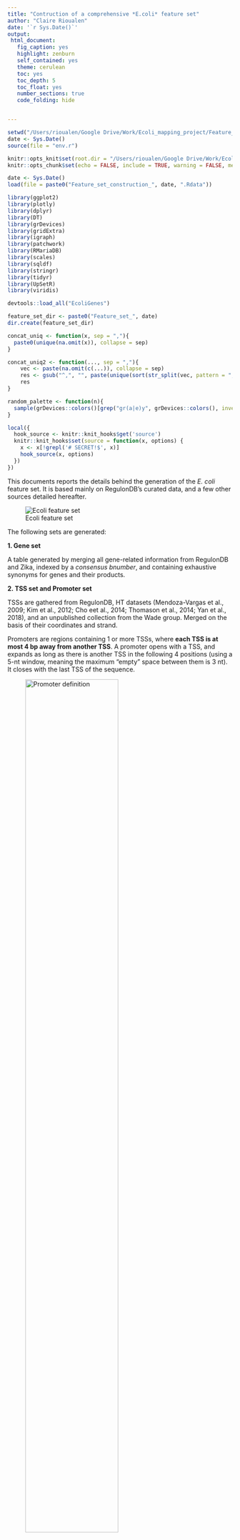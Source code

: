 ```yaml
---
title: "Contruction of a comprehensive *E.coli* feature set"
author: "Claire Rioualen"
date: '`r Sys.Date()`'
output:
 html_document:
   fig_caption: yes
   highlight: zenburn
   self_contained: yes
   theme: cerulean
   toc: yes
   toc_depth: 5
   toc_float: yes
   number_sections: true
   code_folding: hide


---
```

<style type="text/css">

body{ /* Normal  */
      font-size: 14px;
  }
</style>

```r
setwd("/Users/rioualen/Google Drive/Work/Ecoli_mapping_project/Feature_set")
date <- Sys.Date()
source(file = "env.r")
```


```r
knitr::opts_knit$set(root.dir = "/Users/rioualen/Google Drive/Work/Ecoli_mapping_project/Feature_set")
knitr::opts_chunk$set(echo = FALSE, include = TRUE, warning = FALSE, message = FALSE, cache = TRUE, eval = FALSE, results = 'asis', fig.width=12, fig.height=6, fig.align = 'center')

date <- Sys.Date()
load(file = paste0("Feature_set_construction_", date, ".Rdata"))
```

```r
library(ggplot2)
library(plotly)
library(dplyr)
library(DT)
library(grDevices)
library(gridExtra)
library(igraph)
library(patchwork)
library(RMariaDB)
library(scales)
library(sqldf)
library(stringr)
library(tidyr)
library(UpSetR)
library(viridis)

devtools::load_all("EcoliGenes")

feature_set_dir <- paste0("Feature_set_", date)
dir.create(feature_set_dir)

concat_uniq <- function(x, sep = ","){
  paste0(unique(na.omit(x)), collapse = sep)
}

concat_uniq2 <- function(..., sep = ","){
    vec <- paste(na.omit(c(...)), collapse = sep)
    res <- gsub("^,", "", paste(unique(sort(str_split(vec, pattern = ",")[[1]])), collapse = sep))
    res
}

random_palette <- function(n){
  sample(grDevices::colors()[grep("gr(a|e)y", grDevices::colors(), invert = T)], n)
}

```

```r
local({
  hook_source <- knitr::knit_hooks$get('source')
  knitr::knit_hooks$set(source = function(x, options) {
    x <- x[!grepl('# SECRET!$', x)]
    hook_source(x, options)
  })
})
```


This documents reports the details behind the generation of the *E. coli* feature set. It is based mainly on RegulonDB's curated data, and a few other sources detailed hereafter. 

![Ecoli feature set](img/Ecoli_feature_set.png)

The following sets are generated:

**1. Gene set**

A table generated by merging all gene-related information from RegulonDB and Zika, indexed by a *consensus bnumber*, and containing exhaustive synonyms for genes and their products.

**2. TSS set and Promoter set**

TSSs are gathered from RegulonDB, HT datasets (Mendoza-Vargas et al., 2009; Kim et al., 2012; Cho eet al., 2014; Thomason et al., 2014; Yan et al., 2018), and an unpublished collection from the Wade group. Merged on the basis of their coordinates and strand.

Promoters are regions containing 1 or more TSSs, where **each TSS is at most 4 bp away from another TSS**. A promoter opens with a TSS, and expands as long as there is another TSS in the following 4 positions (using a 5-nt window, meaning the maximum "empty" space between them is 3 nt). It closes with the last TSS of the sequence. 

![Promoter definition](img/Promoter_definition.png){width=70%}

**3. Transcription unit set and co-transcribed genes set**

Transcription units are defined by their **unique coordinates and strand**. Experimental TUs are extracted from RegulonDB, HT TUs from a public dataset (Yan et al., 2018), and custom *orphan* TUs are made of orphans genes. They are then merged on the basis of their coordinates and strand.

Every group of co-transcribed genes (CTG) is made of **genes that are co-transcribed together at least once**. The CTG set is derived from the TU set. TUs that contain exactly the same complete genes are grouped into a CTG sets, and the widest coordinates are kept. A given gene can be in several CTG sets, but 2 CTG sets cannot contains exactly the same genes. 

Both sets come with a "operon_name" column. Here, an operon is a set of adjacent genes made of *"one or several mutually overlapping transcription units that are transcribed in the same direction and share at least one gene"*, as proposed by Mejía-Almonte et al. (by Mejía-Almonte et al., 2020). It is purely informative, and may not match with known operons. 

![TU and CTG definition](img/TU_CTG_definition.png){width=90%}


**4. Binding sites set**

Set of curated binding sites from RegulonDB. They are merged using their coordinates, TF bnumber and effect (+ or -). When the TF is a heterodimer, 2 entries are created: one per bnumber.

# Gene set

Master gene table, with exhaustive synonyms gathered from RegulonDB, Ecocyc, Zika, etc. 

```r

master_gene_set <- EcoliGenes::read_master_gene_file()

```

<!-- ## RegulonDB genes table -->

<!-- Basically a join on gene, product, synonyms and bnumbers tables queried from RegulonDB. A column is added to state whether the gene is considered TF-coding or not. -->

<!-- *Note the pseudogene "insI2" has its symbol changed for its RegulonDB ID, for there is another gene that shares the same symbol, but a distinct bnumber.* -->

<!-- ```{r query-regulon-genes} -->


<!-- query_1 <- " -->
<!-- select  -->
<!--   G.gene_id as RegulonDB_gene_id, -->
<!--   G.gene_name as RegulonDB_symbol, -->
<!--   group_concat(distinct GBNUM.bnumber) as RegulonDB_bnumber, -->
<!-- 	  min(G.gene_posleft) as RegulonDB_start, -->
<!-- 	  min(G.gene_posright) as RegulonDB_stop, -->
<!-- 	  group_concat(distinct G.gene_strand) as RegulonDB_strand, -->
<!-- 	  group_concat(distinct G.gene_type) as RegulonDB_type, -->
<!-- 	  group_concat(distinct P.product_id) as RegulonDB_product_id, -->
<!-- 	  group_concat(distinct P.product_name) as RegulonDB_product_name, -->
<!-- 	  group_concat(distinct P.product_type) as RegulonDB_product_type, -->
<!-- 	  group_concat(distinct OBSYN.object_synonym_name) as gene_synonyms, -->
<!-- 	  group_concat(distinct OBSYN2.object_synonym_name) as product_synonyms -->
<!-- 		from  -->
<!-- 			(select gene_id,gene_name,gene_posleft,gene_posright,gene_strand,gene_type from regulondb.GENE) as G -->
<!-- 		left join (select ecocyc_id,bnumber,gene_id from regulondb.GENE_BNUMBER_TMP) as GBNUM -->
<!--         on G.gene_id = GBNUM.gene_id -->
<!--         left join (select * from regulondb.GENE_PRODUCT_LINK) as GPLN -->
<!--         on G.gene_id = GPLN.gene_id -->
<!--         left join (select product_id,product_name,product_type from regulondb.PRODUCT) as P -->
<!--         on GPLN.product_id = P.product_id -->
<!--         left join regulondb.OBJECT_SYNONYM as OBSYN -->
<!--         on G.gene_id = OBSYN.object_id   -->
<!--          left join regulondb.OBJECT_SYNONYM as OBSYN2 -->
<!--         on P.product_id = OBSYN2.object_id -->
<!-- 	    group by G.gene_id,G.gene_name -->
<!-- " -->
<!-- genes_and_products <- dbGetQuery(regulondb_access, query_1) -->

<!-- query_2 <- "select product_id from PRODUCT_TF_LINK" -->

<!-- tfs_products <- unique(dbGetQuery(regulondb_access, query_2)$product_id) -->

<!-- genes_and_products <- genes_and_products %>% -->
<!--   dplyr::mutate(RegulonDB_strand = ifelse(RegulonDB_strand == "reverse", "-", ifelse(RegulonDB_strand == "forward", "+",NA))) %>% -->
<!--   dplyr::mutate(RegulonDB_TF = ifelse(RegulonDB_product_id %in% tfs_products,1,0)) %>% -->
<!--   mutate_at("RegulonDB_symbol", ~replace(., RegulonDB_bnumber == 'b4708', 'ECK125240991')) ### Changed manually, since there's 2 genes with the same RegulonDB_symbol and we don't want them to be merged -->

<!-- dbDisconnect(regulondb_access) -->
<!-- ``` -->

<!-- ## Zika genesView -->

<!-- Zika's genesView is queried. An additional column with parsed bnumbers is added.  -->

<!-- ```{r query-zika} -->

<!-- ## Part 1: get proms and genes associated to TUs from RegulonDB -->
<!-- query_2 <- "SELECT * FROM ecoli_project_final.genesView;" -->

<!-- zika_genes <- dbGetQuery(zikadb_access, query_2) -->

<!-- dbDisconnect(regulondb_access) -->

<!-- zika_genes_parsed <- zika_genes %>% -->
<!--   dplyr::rename(Zika_gene_id = gene_id, -->
<!--                 Zika_bnumber = bnumber, -->
<!--                 Zika_symbol = symbol, -->
<!--                 Zika_product = product, -->
<!--                 Zika_start = start, -->
<!--                 Zika_stop = stop, -->
<!--                 Zika_strand = strand, -->
<!--                 Zika_type = type, -->
<!--   							Zika_essentiality = essentiality, -->
<!--                 Zika_TF = TF -->
<!--                 ) %>% -->
<!--   dplyr::mutate(Zika_parsed_bnum = ifelse(grepl('_', Zika_bnumber), ifelse(grepl('^b', Zika_bnumber), stringr::str_split(Zika_bnumber, '_', simplify = T), Zika_bnumber), Zika_bnumber)) -->
<!-- ``` -->

<!-- ## Merge -->

<!-- * Genes are first retrieved from RegulonDB and Zika separately -->
<!-- * Tables are joined using bnumbers (or parsed bnumbers, for sRNA in Zika) -->
<!-- * Genes that are not merged during this first step are then joined based on their symbol -->
<!-- * Coherency of coordinates and strand is checked -->
<!-- * In case some information differs between RegulonDB and Zika, the priority is given to RegulonDB -->
<!-- * A third join is made based on coordinates identity -->

<!-- <!-- *Note: 4 genes that don't have any coordinates in either database are given "fake" unique coordinates manually (ackB, alaB, dgd and ECK125135293).* --> -->

<!-- * 6 new columns are added: -->

<!--   * **Consensus_bnumber**: if different, Zika's is kept; if absent, Zika internal ID is kept, else, RegulonDB internal "bnumber" is kept. -->
<!--   * **Consensus_symbol**: if different, Zika's is kept; if absent, Zika internal ID is kept. -->
<!--   * **Consensus_start**: if different, Zika's is kept.  -->
<!--   * **Consensus_stop**: if different, Zika's is kept.  -->
<!--   * **Consensus_strand**: if different, Zika's is kept.  -->
<!--   * **Consensus_TF**: if 0, gene doesn't code for a TF; if 1, gene considered TF-coding in either database; if 2, gene considered TF-coding in both databases.  -->


<!-- *Note: A few gene synonyms are added manually:*  -->

<!-- * *deprecated istR-1, gatR_2 and insN-2 become istR, gatR and insN* -->
<!-- * *b4694 is added to yagP synonyms* -->
<!-- * *b4600 is added to ydjF synonyms* -->
<!-- * ... -->

<!-- ```{r merge-genes} -->
<!-- ## Manually added synonyms -->
<!-- ## raiZ/b4805, C0293/b4806 -->
<!-- ## istR-1/istR -->
<!-- Consensus_symbol <- c("gatR", "insO", "istR", "yagP", "ydfJ", "ydiU", "yjhB", "ydgV", "yhjC", "yejM", "yhcH",  "yeeX", "ygeR", "yedR", "yraP", "yddW", "yhcB", "yafK", "ytfL", "yebS", "yjhC") -->
<!-- add_synonyms <- c("gatR_2", "insN-2", "istR-1", "b4694", "b4600", "selO", "nanX", "mdtU", "rcdB", "lapC", "nanQ", "tmaR", "actS", "drpB", "dolP", "digH", "zapG", "dpaA", "paeA", "letA", "nanY") -->
<!-- manual_synonyms <- data.frame(Consensus_symbol, add_synonyms) -->



<!-- ## Join RegulonDB and Zika genes on bnumber, then symbol, then coordinates -->
<!-- regulon_zika_genes <- genes_and_products %>% -->
<!--   # dplyr::filter(!RegulonDB_type %in% c("Phantom Gene" , "Pseudo Gene")) %>% -->
<!--   ## Join RegulonDB and Zika on bnumbers -->
<!-- 	dplyr::full_join(zika_genes_parsed, by = c("RegulonDB_bnumber" = "Zika_parsed_bnum")) %>% -->
<!--   dplyr::mutate(Consensus_bnumber = Zika_bnumber) %>% -->
<!-- 	dplyr::mutate(Consensus_symbol = ifelse( ((is.na(RegulonDB_symbol))&(is.na(Zika_symbol))), Zika_bnumber, -->
<!--                           ifelse(is.na(Zika_symbol), RegulonDB_symbol, -->
<!--                           			 ifelse(is.na(RegulonDB_symbol), Zika_symbol, RegulonDB_symbol)))) %>% -->
<!--   ## Join on symbol -->
<!--   dplyr::group_by(Consensus_symbol) %>% -->
<!-- 	dplyr::summarise(Consensus_bnumber = concat_uniq(Consensus_bnumber), -->
<!-- 									RegulonDB_gene_id = concat_uniq(RegulonDB_gene_id), -->
<!-- 									RegulonDB_symbol = concat_uniq(RegulonDB_symbol), -->
<!-- 									RegulonDB_bnumber = concat_uniq(RegulonDB_bnumber), -->
<!-- 									RegulonDB_start = first(RegulonDB_start), -->
<!-- 									RegulonDB_stop = first(RegulonDB_stop), -->
<!-- 									RegulonDB_strand = concat_uniq(RegulonDB_strand), -->
<!-- 									RegulonDB_type = concat_uniq(RegulonDB_type), -->
<!-- 									RegulonDB_product_id = concat_uniq(RegulonDB_product_id), -->
<!-- 									RegulonDB_product_name = concat_uniq(RegulonDB_product_name), -->
<!-- 									RegulonDB_product_type = concat_uniq(RegulonDB_product_type), -->
<!-- 									RegulonDB_TF = mean(RegulonDB_TF), -->
<!-- 									RegulonDB_type = concat_uniq(RegulonDB_type), -->
<!-- 									Zika_gene_id = concat_uniq(Zika_gene_id), -->
<!-- 									Zika_symbol = concat_uniq(Zika_symbol), -->
<!-- 									Zika_bnumber = concat_uniq(Zika_bnumber), -->
<!-- 									Zika_essentiality = concat_uniq(Zika_essentiality), -->
<!-- 									Zika_product = concat_uniq(Zika_product), -->
<!-- 									Zika_start = first(Zika_start), -->
<!-- 									Zika_stop = first(Zika_stop), -->
<!-- 									Zika_strand = concat_uniq(Zika_strand), -->
<!-- 									Zika_type = concat_uniq(Zika_type), -->
<!-- 									Zika_TF = mean(Zika_TF), -->
<!-- 									gene_synonyms = concat_uniq(gene_synonyms), -->
<!-- 									product_synonyms = concat_uniq2(product_synonyms, RegulonDB_product_id)) %>% -->
<!-- 	mutate_all(na_if,"") %>% -->
<!-- 	rowwise() %>% -->
<!--   dplyr::mutate(Consensus_TF = sum(Zika_TF, RegulonDB_TF, na.rm=T)) %>% -->
<!--   dplyr::mutate(Consensus_start = ifelse(is.na(RegulonDB_start), Zika_start, -->
<!--                           ifelse(is.na(Zika_start), RegulonDB_start, -->
<!--                                  ifelse(RegulonDB_start==Zika_start, Zika_start, Zika_start)))) %>% -->
<!--   dplyr::mutate(Consensus_stop = ifelse(is.na(RegulonDB_stop),Zika_stop, -->
<!--                           ifelse(is.na(Zika_stop),RegulonDB_stop, -->
<!--                                  ifelse(RegulonDB_stop==Zika_stop,Zika_stop,Zika_stop)))) %>% -->
<!--   dplyr::mutate(Consensus_strand = ifelse(is.na(RegulonDB_strand),Zika_strand, -->
<!--                           ifelse(is.na(Zika_strand),RegulonDB_strand, -->
<!--                                  ifelse(RegulonDB_strand==Zika_strand,Zika_strand,Zika_strand))))  %>% -->
<!--   ## Join on coordinates and strand -->
<!--   mutate(coords = paste0(Consensus_start, "_", Consensus_stop, "_", Consensus_strand)) %>% -->
<!--   dplyr::group_by(coords) %>% -->
<!-- 	dplyr::summarise(across(where(is.factor), concat_uniq), -->
<!-- 						across(where(is.character), concat_uniq), -->
<!-- 						across(where(is.numeric), min)) %>% -->
<!-- 	mutate_all(na_if,"") %>% -->
<!--   dplyr::mutate(Consensus_symbol = ifelse(is.na(RegulonDB_symbol),Zika_symbol, -->
<!--                           ifelse(is.na(Zika_symbol),RegulonDB_symbol, -->
<!--                                  ifelse(RegulonDB_symbol==Zika_symbol,Zika_symbol,Zika_symbol)))) %>% -->
<!--   dplyr::mutate(Consensus_bnumber = ifelse(is.na(RegulonDB_bnumber),Zika_bnumber, -->
<!--                           ifelse(is.na(Zika_bnumber),RegulonDB_bnumber, -->
<!--                                  ifelse(RegulonDB_bnumber==Zika_bnumber,Zika_bnumber,Zika_bnumber))))  %>% -->
<!--   ## Add synonyms -->
<!--   dplyr::left_join(manual_synonyms, by = ("Consensus_symbol")) %>% -->
<!--   dplyr::rowwise() %>% -->
<!--   dplyr::mutate(gene_synonyms = concat_uniq2(gene_synonyms, RegulonDB_bnumber, RegulonDB_gene_id, RegulonDB_symbol, Zika_symbol, Zika_bnumber, add_synonyms)) -->
<!-- ``` -->

<!-- ```{r write-gene-set} -->
<!-- ## Remove NA genes, arrange rows and columns -->
<!-- gene_set  <- regulon_zika_genes %>%  -->
<!--   dplyr::filter_at(vars(Consensus_bnumber, Consensus_symbol, Consensus_start, Consensus_stop, Consensus_strand, Zika_gene_id), all_vars(!is.na(.))) %>% -->
<!--   dplyr::select(Consensus_bnumber, Consensus_symbol, Consensus_start, Consensus_stop, Consensus_strand, Consensus_TF,  -->
<!--                 gene_synonyms, product_synonyms, everything(), -coords, -add_synonyms) %>% -->
<!--   dplyr::arrange(Consensus_start) -->

<!-- write.table(gene_set, file = paste0(feature_set_dir, "/gene_set_file_", date, ".tsv"), sep="\t", col.names = T, row.names = F) -->

<!-- # gene_set_bed <- gene_set %>% -->
<!-- #   mutate(chromosome = "Chromosome") %>% -->
<!-- # 	select(chromosome, Consensus_start, Consensus_stop, Consensus_symbol, Consensus_bnumber, Consensus_strand) %>% -->
<!-- # 	arrange(Consensus_start) %>% -->
<!-- # 	mutate_all(na_if,"") %>% -->
<!-- # 	tidyr::drop_na() -->
<!-- #  -->
<!-- # write.table(gene_set_bed, file = "TEMP_MASTER_GENE_BED.tsv", col.names = F,  row.names = F, quote = F, sep = "\t") -->

<!-- ``` -->

# TSSs and promoters

The following files are created:

```r
tss_set_file <- paste0(feature_set_dir, "/tss_set_", date, ".tsv")
promoter_set_file <- paste0(feature_set_dir, "/promoter_set_", date, ".tsv")
tss_promoter_map_file <- paste0(feature_set_dir, "/tss_promoter_map_", date, ".tsv")
```

**`r tss_set_file`**

* **tss_id:** custom id (CTSSxxx)
* **start:** +1
* **stop:** +1
* **strand:** "+" or "-"
* **name:** depending on source
* **source:** datasets from where it was collected
* **condition:** depending on source
* **HT:** boolean, 1 if appears in HT TSSs at least once, else 0
* **classic:**  boolean, 1 if appears in classic TSSs at least once, else 0
* **prediction:**  boolean, 1 if appears in prediction TSSs at least once, else 0
* **orientation:** depending on source
* **type:** "TSS"
* **alt_id:** id from source


**`r promoter_set_file`**

* **promoter_id:** custom id (CPROMxxx)
* **start:** left TSS +1 position
* **stop:** right TSS +1 position
* **strand:** "+" or "-"
* **type:** "Promoter"

**`r tss_promoter_map_file`**

* **promoter_id:** custom id (CPROMxxx)
* **tss_id:** custom id (CTSSxxx)

## Sources

### HT TSS

#### Wade data

* Get Wade TSSs from Zika database 

```r
zikadb_access <- dbConnect(RMariaDB::MariaDB(),
                       username = zika_username,
                       password = zika_password,
                       dbname = zika_dbname,
                       host = zika_host,
                       port = zika_port)
query_wade_promoters <- "select * from ecoli_project_final.ecoli_features where source = 'Wade' and type = 'Promoter'"
wade_promoters <- dbGetQuery(zikadb_access, query_wade_promoters)
dbDisconnect(zikadb_access)

ht_wade_tss <- wade_promoters %>%
  dplyr::mutate(alt_id = name, technology = "HT", source = "Wade", orientation = NA, condition = NA) %>%
  dplyr::select(name, start, stop, strand, orientation, condition, technology, source, alt_id)
```

#### Morett data

* Files were downloaded on 2021/03/19 [here](http://regulondb.ccg.unam.mx/highthroughputdatasetssearch?term=all) ([Reference](https://doi.org/10.1371/journal.pone.0007526))
* Genome coordinates were converted from version U00096.2 to version U00096.3 [here](https://biocyc.org/ECOLI/map-seq-coords-form?chromosome=COLI-K12) 
* This dataset is composed of 3 files formatted differently:
  * One file has TSS left and right positions, unique position is selected depending on strand
  * Two files have associated gene's left and right coordinates, and relative position of the TSS to the gene (unique position is calculated depending on strand). These files don't have relative orientation information

```r
ht1 <- read.delim("TSS/HT/morett/HTRI00000225_HighThroughputDataSets_up.txt", comment.char = "#", header = F)
ht2 <- read.delim("TSS/HT/morett/HTRI00000229_HighThroughputDataSets_up.txt", comment.char = "#", header = F)
ht3 <- read.delim("TSS/HT/morett/HTRI00000230_HighThroughputDataSets_up.txt", comment.char = "#", header = F)

## Dataset 1: promoter position = max_frequency column

ht1_format <- ht1 %>% 
  dplyr::rename(name = V10, left = V4, right = V5, strand = V9, orientation = V11, condition = V3) %>%
  dplyr::mutate(start = ifelse(strand == "forward", left, ifelse(strand == "reverse", right,NA))) %>%
  dplyr::mutate(stop = start) %>% 
  dplyr::select(name, start, stop, strand, orientation, condition) 

## Datasets 2 and 3: promoter position = gene start + relative orientation

ht2_format <- ht2 %>% 
  dplyr::rename(name = V10, start = V6, strand = V9, left = V4, right = V5, relative_pos = V11, condition = V3) %>%
  dplyr::mutate(start = ifelse(strand == "forward", left + relative_pos, ifelse(strand == "reverse", right - relative_pos,NA)),
                stop = start,
                orientation = NA) %>%
  dplyr::select(name, start, stop, strand, orientation, condition) 

ht3_format <- ht3 %>% 
  dplyr::rename(name = V10, start = V6, strand = V9, left = V4, right = V5, relative_pos = V11, condition = V3) %>%
  dplyr::mutate(start = ifelse(strand == "forward", left + relative_pos, ifelse(strand == "reverse", right - relative_pos,NA)),
                stop = start,
                orientation = NA) %>%
  dplyr::select(name, start, stop, strand, orientation, condition) 

## Merge all 3 datasets and create alt_ids

ht_morett_tss <- rbind.data.frame(ht1_format, ht2_format, ht3_format) %>% 
  dplyr::mutate(technology = "HT") %>%
  dplyr::mutate(source = "Morett") %>%
  dplyr::mutate(condition = ifelse(grepl("454_Dataset", condition), "454_data", 
                                   ifelse(grepl("RACE_Dataset", condition), "RACE_data", 
                                          ifelse(grepl("monophosphate", condition), "triphosphate_enrichment", NA)))) %>%
  dplyr::arrange(start) %>%
  dplyr::mutate(alt_id = paste0("HT_Morett_", row_number())) %>%
  dplyr::mutate(strand = ifelse(strand == "reverse", "-", ifelse(strand == "forward", "+",NA)))

```

#### Storz data

* Files were downloaded on 2021/03/19 [here](http://regulondb.ccg.unam.mx/highthroughputdatasetssearch?term=all) ([Reference](https://doi.org/10.1128/jb.02096-14))
* Genome coordinates were converted from version U00096.2 to version U00096.3 [here](https://biocyc.org/ECOLI/map-seq-coords-form?chromosome=COLI-K12) 

```r
ht4 <- read.delim("TSS/HT/storz/HTRI00000227_HighThroughputDataSets_up.txt", comment.char = "#", header = F)
ht5 <- read.delim("TSS/HT/storz/HTRI00000228_HighThroughputDataSets_up.txt", comment.char = "#", header = F)
ht6 <- read.delim("TSS/HT/storz/HTRI00000458_HighThroughputDataSets_up.txt", comment.char = "#", header = F)

ht_storz_tss <- rbind.data.frame(ht4, ht5, ht6)  %>% 
  dplyr::rename(name = V10, start = V4, strand = V9, orientation = V11, condition = V3) %>%
  dplyr::mutate(stop = start) %>%
  dplyr::mutate(technology = "HT") %>%
  dplyr::mutate(source = "Storz") %>%
  dplyr::mutate(condition = ifelse(grepl("LB_2.0", condition), "LB_2.0", 
                                   ifelse(grepl("LB_0.4", condition), "LB_0.4", 
                                          ifelse(grepl("M63", condition), "M63_0.4", NA)))) %>%
  dplyr::arrange(start) %>%
  dplyr::mutate(alt_id = paste0("HT_Storz_", row_number())) %>%
  dplyr::select(name, start, stop, strand, orientation, condition, technology, source, alt_id)
```

#### Yan data

* HT-inferred TSSs from PacBio long read data.
* Get PacBio TUs from the Yan paper ([reference](10.1038/s41467-018-05997-6))
* Files downloaded from [here](https://drive.google.com/drive/folders/156UQL5wUEPbAIKeSDtVoVml0vG4m4j8T?usp=sharing)


```r
M9_definedEnd <- read.table("TU/HT/M9_RegulonDB_TU_definedEnd", stringsAsFactors = F)
M9_longestRead <- read.table("TU/HT/M9_RegulonDB_TU_longestRead", stringsAsFactors = F)
Rich_definedEnd <- read.table("TU/HT/Rich_RegulonDB_TU_definedEnd", stringsAsFactors = F)
Rich_longestRead <- read.table("TU/HT/Rich_RegulonDB_TU_longestRead", stringsAsFactors = F)

ht_pacbio_tss <- rbind.data.frame(M9_definedEnd, M9_longestRead, Rich_definedEnd, Rich_longestRead) %>%
  dplyr::rename(name = V8, start = V1, stop = V2, strand = V3, condition = V4) %>%
  dplyr::mutate(pos_1 = ifelse(strand == "-", stop, start)) %>%
  dplyr::select(-start, -stop, -contains("V")) %>%
  dplyr::mutate(start = pos_1, stop = pos_1, orientation = "", technology = "HT", source = "Yan") %>%
  dplyr::select(-pos_1) %>%
  dplyr::distinct() %>%
  dplyr::arrange(start) %>%
  dplyr::mutate(alt_id = paste0("HT_Yan_", row_number())) %>%
  dplyr::select(name, start, stop, strand, orientation, condition, technology, source, alt_id)

```

#### Palsson data

<!-- * [2012 paper](https://www.ncbi.nlm.nih.gov/pmc/articles/PMC3415461/) -->
* [2014 paper](https://www.ncbi.nlm.nih.gov/pmc/articles/PMC3923258/)
* Genome coordinates were converted from version U00096.2 to version U00096.3 [here](https://biocyc.org/ECOLI/map-seq-coords-form?chromosome=COLI-K12) 


```r
ht_palsson_tss <- read.delim("TSS/HT/pallson/Palsson_2014_converted.tsv", sep = "\t", header = TRUE, stringsAsFactors = F) %>%
  dplyr::select(-TSS.reads, -Sequence..50.nt.upstream...TSS..51.nt.) %>%
  tidyr::separate_rows(Conditions, sep = "") %>%
  dplyr::filter(!Conditions == "") %>%
  dplyr::mutate(name = NA, start = TSS.position, stop = TSS.position, strand = Strand, orientation = NA, technology = "HT", source = "Palsson") %>%
  dplyr::mutate(alt_id = paste0("HT_Palsson_", row_number())) %>%
  dplyr::mutate(condition = ifelse(Conditions == "E", "exponential_phase", 
                                   ifelse(Conditions == "G", "glutamine_nitrogen", 
                                          ifelse(Conditions == "H", "heat_shock", 
                                                 ifelse(Conditions == "S", "stationary_phase", NA))))) %>%
  dplyr::select(name, start, stop, strand, orientation, condition, technology, source, alt_id)
```

### Predictions (Huerta et al., 2003)

* Get set of predicted TSSs from RegulonDB ([Reference](https://doi.org/10.1016/j.jmb.2003.07.017))
* Files downloaded from the [RegulonDB website](http://regulondb.ccg.unam.mx/) on 2021/03/19.

**This set is not included**

```r
p24 <- read.delim("TSS/predictions/PromoterPredictionSigma24Set_up.txt", comment.char = ";", header = F)
p28 <- read.delim("TSS/predictions/PromoterPredictionSigma28Set_up.txt", comment.char = ";", header = F)
p32 <- read.delim("TSS/predictions/PromoterPredictionSigma32Set_up.txt", comment.char = ";", header = F)
p38 <- read.delim("TSS/predictions/PromoterPredictionSigma38Set_up.txt", comment.char = ";", header = F)
p54 <- read.delim("TSS/predictions/PromoterPredictionSigma54Set_up.txt", comment.char = ";", header = F)
p70 <- read.delim("TSS/predictions/PromoterPredictionSigma70Set_up.txt", comment.char = ";", header = F)

pred_all <- rbind.data.frame(p24, p28, p32, p38, p54, p70)

colnames(pred_all) <- c("leftpos", "rightpos", "strand", "gene", "name", 
                        "sigma", "-35Box_left", "-35Box_right", "-35Box", "spacer", 
                        "-10Box_left", "-10Box_right", "-10Box", "Pos_1", "score", 
                        "Homology_Level", "P-value", "Signicance_Level", "Evidence", "EvidenceType", "Sequence")

predicted_tss <- pred_all %>% 
  dplyr::mutate(start = Pos_1, stop = Pos_1) %>%
  dplyr::arrange(start) %>%
  dplyr::mutate(alt_id = paste0("pred_", row_number())) %>%
  dplyr::mutate(strand = ifelse(strand == "R", "-", ifelse(strand == "F", "+",NA))) %>%
  dplyr::mutate(technology = "prediction", source = "Collado", condition = sigma, orientation = NA) %>%
  dplyr::select(name, start, stop, strand, orientation, condition, technology, source, alt_id)
```

### Classic experiments

#### RegulonDB 

* Built from the `PromoterSet.txt` file downloaded from RegulonDB [website](http://regulondb.ccg.unam.mx/menu/download/datasets/files/PromoterSet.txt) (version 10.8)
* HT data is removed (to be used as an independent set)
* Predicted TSSs are removed
* Weak-evidence TSSs are removed

```r
## Get experimental promoters
exp_all <- read.delim("~/Desktop/Data/RegulonDB/downloaded/PromoterSet_10.8.txt", comment.char = "#", header = F)
colnames(exp_all) <- c("id", "name", "strand", "pos_1", "sigma", "sequence", "evidence", "confidence")

## Removing HT and predicted promoters from the "experimental" dataset
evidence_to_remove <- c("[ICWHO|W|Inferred computationally without human oversight],[RS-EPT-CBR|S|RNA-seq using two enrichment strategies for primary transcripts and consistent biological replicates]",
                        "[RS-EPT-CBR|S|RNA-seq using two enrichment strategies for primary transcripts and consistent biological replicates],[ICWHO|W|Inferred computationally without human oversight]",
                        "[RS-EPT-CBR|S|RNA-seq using two enrichment strategies for primary transcripts and consistent biological replicates]",
                        "[ICWHO|W|Inferred computationally without human oversight]")

exp_filtered <- exp_all %>% 
  dplyr::filter(!evidence %in% evidence_to_remove) %>%
  dplyr::filter(confidence %in% c("Strong", "Confirmed"))

## Formatting
exp_formatted <- exp_filtered %>% 
  rowwise() %>%
  mutate(cond = concat_uniq2(gsub(" ", "", sigma, fixed = TRUE))) %>%
  mutate(cond = ifelse(cond %in% c("", "unknown"), NA, cond)) %>%
  mutate(strand = ifelse(strand == "reverse", "-", ifelse(strand == "forward", "+",NA)),
         start = ifelse(pos_1 == 0, NA, pos_1),
         stop = ifelse(pos_1 == 0, NA, pos_1),
         condition = cond,
         technology = "classic",
         source = "RegulonDB",
         orientation = NA,
         alt_id = id) %>%
  dplyr::arrange(start) %>%
  dplyr::select(name, start, stop, strand, orientation, condition, technology, source, alt_id)

```

## TSS set

* TSSs are merged into single entries based on "start_stop_strand" duplicates. 

<!-- * A count column is created in order to keep track of the number of TSSs merged into each entry. -->

```r
## Merge all TSSs 
all_tss <- rbind.data.frame(ht_wade_tss, ht_morett_tss, ht_storz_tss, ht_pacbio_tss, ht_palsson_tss, exp_formatted)  %>%
  dplyr::mutate(coords = paste(start, stop, strand)) %>%
  mutate_all(na_if,"") %>%
  mutate(HT = ifelse(technology == "HT", 1, 0),
         classic = ifelse(technology == "classic", 1, 0),
         prediction = ifelse(technology == "prediction", 1, 0)
         ) 
  # dplyr::select(-technology) %>% 
  # ## Remove coordinates-less TSSs
  # dplyr::filter(!is.na(start)&!is.na(stop)) %>% 
  # dplyr::arrange(coords, name, condition)

## get sources and conditions for laterr graphics purpose
## reversing order cause of Wade's NA conditions
tss_sources = rev(unique(all_tss$source))
tss_conditions = rev(unique(all_tss$condition))


## Temporarily separate na coordinates to not have them merged
# tss_sourced_no_na <- tss_sourced %>% filter(!is.na(start)&!is.na(stop)) %>%
#   mutate_all(na_if,"") %>%
#   dplyr::arrange(coords, name, condition)

# tss_sourced_solo_na <- tss_sourced %>% 
#   filter(is.na(start)|is.na(stop)) %>%
#   mutate(count = 1)

## merge duplicate coordinates+strand
query <- "select 
  group_concat(distinct name) as name,
  min(start) as start,
  min(stop) as stop,
  min(strand) as strand,
  group_concat(distinct technology) as technology,
  group_concat(distinct source) as source,
  group_concat(distinct condition) as condition,
  group_concat(distinct orientation) as orientation,
  group_concat(alt_id) as alt_id,
  coords,
  max(HT) as HT,
  max(classic) as classic,
  max(prediction) as prediction,
  count(alt_id) as count
from all_tss 
group by coords
order by start"
 
tss_merged <- sqldf(query)

## Create TSS set to be written out
## Create Custom ID and write to file
## Remove coordless TSSs
## Add a ccolumn for the type of feature
## Select columns of interest
tss_set <- tss_merged %>%
  dplyr::mutate(tss_id = paste0("CTSS", row_number()),
                type = "TSS") %>%
  dplyr::filter(!is.na(start)) %>%
  dplyr::select(tss_id, start, stop, strand, name, source, condition, HT, classic, prediction, orientation, type, alt_id)

write.table(tss_set, file = tss_set_file, col.names = T,  row.names = F, quote = F, sep = "\t")

# Create separate ID-mapping table ## used elsewhere? shouldnt

# tss_id_mapping <- tss_set %>%
#   tidyr::separate_rows(alt_id, sep = ",") %>%
#   dplyr::select(tss_id, alt_id)
# 
# write.table(tss_id_mapping, file = tss_mapping_id_file, col.names = T,  row.names = F, quote = F, sep = "\t")
```

## Promoter set

Defined by TSSs merged using a 5bp-sliding window.

NB: coordinates-less TSSs are removed.

![Promoter definition](img/Promoter_definition.png){width=70%}


```r
promoters_by_window <- tss_set %>%
  dplyr::arrange(start) %>%
  # dplyr::filter(!is.na(start)&!is.na(stop)) %>%
  group_by(grp = cumsum(start - lag(start, default = first(start)) > 4), strand) %>%
  summarise(tss_id = concat_uniq(tss_id),
           alt_id = concat_uniq(alt_id),
           start = min(start),
           stop = max(stop),
           # alt_count = sum(count),
           count = n(),
           HT = sum(HT),
           classic = sum(classic),
           prediction = sum(prediction),
           orientation = concat_uniq(orientation),
           condition = concat_uniq(condition),
           source = concat_uniq(source)
          ) %>%
  ungroup() %>%
  select(-grp) %>%
  mutate(promoter_id = paste0("CPROM", row_number()),
         type = "Promoter") %>%
  rowwise() %>%
  mutate(width = stop-start+1,
         coords = paste0(start, "_", stop))

promoter_set <- promoters_by_window %>% 
  select(promoter_id, start, stop, strand, type) 

write.table(promoter_set, file = promoter_set_file, col.names = T,  row.names = F, quote = F, sep = "\t")

```

## TSS-promoter mapping

```r
tss_promoter_map <- promoters_by_window %>%
  dplyr::select(promoter_id, tss_id) %>%
  tidyr::separate_rows(tss_id, sep = ",")

write.table(tss_promoter_map, file = tss_promoter_map_file, col.names = T,  row.names = F, quote = F, sep = "\t")

```

## Summary

TSSs without filtering: `r nrow(all_tss)`

TSSs after duplicate merging: `r nrow(tss_set)`

Promoters: `r nrow(promoter_set)`

### TSSs stats

```r
tss_by_sources <- list()
for(s in tss_sources){
  tss_by_sources[[s]] <-(all_tss %>% filter(source == s) %>% select(alt_id))$alt_id
}

upset(fromList(tss_by_sources), nsets = length(tss_sources), number.angles = 30, point.size = 3.5, line.size = 2, 
    mainbar.y.label = "Intersections size", sets.x.label = "Number of TSSs per dataset", 
    text.scale = c(1.7, 1.7, 1.7, 1.7, 2, 1.7), order.by = "degree")
```

#### TSSs merged by coordinates between sources

```r
tss_positions <- list()
for(s in tss_sources){
  tss_positions[[s]] <- (all_tss %>% filter(source == s) %>% select(coords))$coords
}

upset(fromList(tss_positions), nsets = length(tss_sources), nintersects = 100, number.angles = 30, point.size = 3.5, line.size = 2, 
			mainbar.y.label = "Intersections size", sets.x.label = "Number of TUs per dataset", 
			text.scale = c(1.5, 1.5, 1.5, 1.5, 2, 1.6), order.by = c("degree"))

```

#### TSSs merged by coordinates within sources

```r
tss_merging_within <- all_tss %>%
	dplyr::group_by(source, coords) %>%
	dplyr::summarise(count = n()) 

tss_source_plots <- list()
for(s in tss_sources) {
  gg <- ggplot(tss_merging_within %>% filter(source == s), aes(count)) + 
	geom_bar() + 
	scale_x_continuous(limits=c(0.5,10), breaks = 1:12) +
	# scale_y_continuous(limits=c(0,15), breaks = seq(0,15,5))  +
  ylab("Number of TSSs") +
  xlab("Duplication factor") +
  ggtitle(s)
  tss_source_plots[[s]] <- gg
}
do.call("grid.arrange", c(tss_source_plots, nrow = length(tss_sources)))

```

### Promoter stats

Promoters were built using a 5-bp-sliding window to group close by TSSs.

```r
ggplot(promoters_by_window, aes(x = width)) + 
  geom_bar() + 
  theme(text = element_text(size = 14)) +
  xlab("Promoter length") +
  ylab("Number of TSSs") +
  scale_y_log10() 

avg_tss_per_prom <- round(mean(promoters_by_window$count, na.rm = T), 2)
avg_prom_size <- round(mean(promoters_by_window$width, na.rm = T), 2)
```

* Average number of TSSs per promoter: `r avg_tss_per_prom`
* Average promoter size (nt): `r avg_prom_size`

#### TSSs merged by sliding window between sources

```r
promoters_by_source <- promoters_by_window %>%
  tidyr::separate_rows(source, sep = ",")

prom_list <- list()
for(s in tss_sources){
  prom_list[[s]] <- (promoters_by_source %>% filter(source == s) %>% select(promoter_id))$promoter_id
}

upset(fromList(prom_list), nsets = length(tss_sources), nintersects = 100, number.angles = 30, point.size = 3.5, line.size = 2, 
    mainbar.y.label = "Intersections size", sets.x.label = "Number of TSSs per dataset", 
    text.scale = c(1.5, 1.5, 1.5, 1.5, 2, 1.6), order.by = "degree")

```

#### TSSs merged by sliding window within sources

```r

promoter_merging_within <- promoters_by_source %>%
	dplyr::group_by(source, coords) %>%
	dplyr::summarise(count = n()) 

promoter_source_plots <- list()
for(s in tss_sources) {
  gg <- ggplot(promoter_merging_within %>% filter(source == s), aes(count)) + 
	geom_bar() + 
	scale_x_continuous(limits=c(0.5,10), breaks = 1:12) +
	# scale_y_continuous(limits=c(0,15), breaks = seq(0,15,5))  +
  ylab("Number of TSSs") +
  xlab("Merging factor") +
  ggtitle(s)
  promoter_source_plots[[s]] <- gg
}
do.call("grid.arrange", c(promoter_source_plots, nrow = length(tss_sources)))
```


```r
promoter_composition <- promoters_by_window %>%
  dplyr::select(-source, -condition, -orientation, -tss_id) %>%
  tidyr::separate_rows(alt_id, sep = ",") %>%
  # left_join(tss_id_mapping, by = "alt_id") %>%
  left_join(all_tss %>% select(alt_id, start, source, condition, name), by ="alt_id") %>%
  rename(promoter_start = start.x,
         promoter_stop = stop,
         tss_position = start.y) %>%
  arrange(desc(width)) %>%
  filter(width >= 5)

source_palette <- random_palette(length(tss_sources))
condition_palette <- random_palette(length(tss_conditions))    

promoter_composition$source <- factor(promoter_composition$source, levels = tss_sources)
promoter_composition$condition <- factor(promoter_composition$condition, levels = tss_conditions)


pl <- list()
for(p in unique(promoter_composition$promoter_id)) {
  # p <- "CP11393"
  data <- promoter_composition %>% filter(promoter_id == p)
  name <- unique(data$name)
  width <- unique(data$width)
  promoter_start <- unique(data$promoter_start)
  promoter_stop <- unique(data$promoter_stop)
  gg <- ggplot(data, aes(x = tss_position, fill = source)) + 
    geom_dotplot(method = "histodot", binwidth = 1, stackgroups = T, stroke = 1, dotsize = 1, width = 1) +
    scale_y_continuous(NULL, breaks = NULL) +
    # scale_y_continuous(limits = c(0, 15), breaks = pretty_breaks(n = 5)) +
    scale_x_continuous(limits = c(promoter_start, promoter_start + max(promoter_composition$width)), breaks = pretty_breaks(n = 10)) +
    labs(title = paste0("Promoter name: ", name), subtitle = paste0("Width = ", width)) +
    theme(text = element_text(size = 10)) +
    scale_fill_manual(values = source_palette, drop = F, na.value = "#ffffff")
  hh <- ggplot(data, aes(x = tss_position, fill = condition)) + 
    geom_dotplot(method = "histodot", binwidth = 1, stackgroups = T, stroke = 1, dotsize = 1, width = 1) +
    scale_y_continuous(NULL, breaks = NULL) +
    # scale_y_continuous(limits = c(0, 15), breaks = pretty_breaks(n = 5)) +
    scale_x_continuous(limits = c(promoter_start, promoter_start + max(promoter_composition$width)), breaks = pretty_breaks(n = 10)) +
    labs(title = paste0("Promoter name: ", name), subtitle = paste0("Width = ", width)) +
    theme(text = element_text(size = 10)) +
    scale_fill_manual(values = condition_palette, drop = F, na.value = "#ffffff")
  # ggarrange(gg, hh, nrow = 2)
  pl[[p]] <- patchwork::wrap_elements(gg / hh) 
  # pl[[p]] <- hh
}

pdf("promoter_composition.pdf", width = 10)
for(p in unique(promoter_composition$promoter_id)) {
    print(pl[[p]])
}
dev.off()

```

<!-- ```{r stats-prom-classic} -->
<!-- ## classic promoters -->
<!-- classic_promoters_by_window <- tss_set %>% -->
<!--   dplyr::filter(classic == 1) %>% -->
<!--   dplyr::arrange(start) %>% -->
<!--   dplyr::filter(!is.na(start)&!is.na(stop)) %>% -->
<!--   group_by(grp = cumsum(start - lag(start, default = first(start)) > 4), strand) %>% -->
<!--   summarise(tss_id = concat_uniq(tss_id), -->
<!--            alt_id = concat_uniq(alt_id), -->
<!--            start = min(start), -->
<!--            stop = max(stop), -->
<!--            alt_count = sum(count), -->
<!--            count = n(), -->
<!--            classic = sum(classic), -->
<!--            orientation = concat_uniq(orientation), -->
<!--            condition = concat_uniq(condition) -->
<!--            ) %>% -->
<!--   ungroup() %>% -->
<!--   select(-grp) %>% -->
<!--   mutate(promoter_id = paste0("CCP", row_number())) %>% -->
<!--   rowwise() %>% -->
<!--   mutate(width = stop-start+1, -->
<!--          coords = paste0(start, "_", stop)) -->

<!-- ggplot(classic_promoters_by_window, aes(x = width)) +  -->
<!--   geom_bar() +  -->
<!--   theme(text = element_text(size = 14)) + -->
<!--   xlab("Promoter length") + -->
<!--   ylab("Number of TSSs") + -->
<!--   scale_y_log10() + -->
<!--   scale_x_continuous(limits=c(0.5,10), breaks = 1:10) -->



<!-- avg_tss_per_prom_classic <- round(mean(classic_promoters_by_window$count), 2) -->
<!-- avg_prom_size_classic <- round(mean(classic_promoters_by_window$width), 2) -->

<!-- ## -->
<!-- classic_promoter_composition <- classic_promoters_by_window %>% -->
<!--   dplyr::select(-condition, -orientation, -tss_id) %>% -->
<!--   tidyr::separate_rows(alt_id, sep = ",") %>% -->
<!--   left_join(tss_id_mapping, by = "alt_id") %>% -->
<!--   left_join(all_tss %>% select(alt_id, start, source, condition, name), by ="alt_id") %>% -->
<!--   rename(promoter_start = start.x, -->
<!--          promoter_stop = stop, -->
<!--          tss_position = start.y) %>% -->
<!--   arrange(desc(width)) %>% -->
<!--   filter(width >= 3) %>% -->
<!--   filter(grepl("ECK*", alt_id)) -->

<!-- source_palette <- random_palette(length(tss_sources)) -->
<!-- condition_palette <- random_palette(length(tss_conditions))     -->

<!-- classic_promoter_composition$source <- factor(classic_promoter_composition$source, levels = tss_sources) -->
<!-- classic_promoter_composition$condition <- factor(classic_promoter_composition$condition, levels = tss_conditions) -->


<!-- pl <- list() -->
<!-- for(p in unique(classic_promoter_composition$promoter_id)) { -->
<!--   # p <- "CP11393" -->
<!--   data <- classic_promoter_composition %>% filter(promoter_id == p) -->
<!--   name <- unique(data$name) -->
<!--   width <- unique(data$width) -->
<!--   promoter_start <- unique(data$promoter_start) -->
<!--   promoter_stop <- unique(data$promoter_stop) -->
<!--   gg <- ggplot(data, aes(x = tss_position, fill = source)) +  -->
<!--     geom_dotplot(method = "histodot", binwidth = 1, stackgroups = T, stroke = 1, dotsize = 1, width = 1) + -->
<!--     scale_y_continuous(NULL, breaks = NULL) + -->
<!--     # scale_y_continuous(limits = c(0, 15), breaks = pretty_breaks(n = 5)) + -->
<!--     scale_x_continuous(limits = c(promoter_start, promoter_start + max(classic_promoter_composition$width)), breaks = pretty_breaks(n = 10)) + -->
<!--     labs(title = paste0("Promoter name: ", name), subtitle = paste0("Width = ", width)) + -->
<!--     theme(text = element_text(size = 10)) + -->
<!--     scale_fill_manual(values = source_palette, drop = F, na.value = "#ffffff") -->
<!--   hh <- ggplot(data, aes(x = tss_position, fill = condition)) +  -->
<!--     geom_dotplot(method = "histodot", binwidth = 1, stackgroups = T, stroke = 1, dotsize = 1, width = 1) + -->
<!--     scale_y_continuous(NULL, breaks = NULL) + -->
<!--     # scale_y_continuous(limits = c(0, 15), breaks = pretty_breaks(n = 5)) + -->
<!--     scale_x_continuous(limits = c(promoter_start, promoter_start + max(classic_promoter_composition$width)), breaks = pretty_breaks(n = 10)) + -->
<!--     labs(title = paste0("Promoter name: ", name), subtitle = paste0("Width = ", width)) + -->
<!--     theme(text = element_text(size = 10)) + -->
<!--     scale_fill_manual(values = condition_palette, drop = F, na.value = "#ffffff") -->
<!--   # ggarrange(gg, hh, nrow = 2) -->
<!--   pl[[p]] <- patchwork::wrap_elements(gg / hh)  -->
<!--   # pl[[p]] <- hh -->
<!-- } -->

<!-- pdf("plots.pdf", width = 10) -->
<!-- for(p in unique(classic_promoter_composition$promoter_id)) { -->
<!--     print(pl[[p]]) -->
<!-- } -->
<!-- dev.off() -->
<!-- ``` -->

# Transcription units and co-transcribed genes

Transcription units are defined by their **unique coordinates and strand**. Experimental TUs are extracted from RegulonDB, HT TUs from a public dataset (Yan et al., 2018), and custom *orphan* TUs are made for remaining "orphans genes", or genes that are not entirely covered by any TU. They are then merged on the basis of their coordinates and strand.

Every group of co-transcribed genes (CTG) is made of **genes that are *entirely* co-transcribed together at least once**. The CTG set is derived from the TU set. TUs that contain exactly the same **complete** genes are grouped into a CTG sets, and the widest coordinates are kept. A given gene can be in several CTG sets, but 2 CTG sets cannot contain exactly the same genes. **Every gene** from Zika's genesView is present in **at least one CTG set.**

Both sets come with a "operon_name" column. Here, an operon is a set of adjacent genes made of *"one or several mutually overlapping transcription units that are transcribed in the same direction and share at least one gene"*, as proposed by Mejía-Almonte et al. (by Mejía-Almonte et al., 2020). It is purely informative, and may not match with known operons. 


![TU and CTG definition](img/TU_CTG_definition.png){width=90%}

Notes:

* Terminators have left and right positions, so the "largest" end is kept
* Operon names are made from overlapping CTGs that share at least one gene, they may differ from RegulonDB/Ecocyc operons. 

The following files and fields are created:

```r
## Creating file names
tu_set_file <- paste0(feature_set_dir, "/tu_set_", date, ".tsv")
ctg_set_file <- paste0(feature_set_dir, "/ctg_set_", date, ".tsv")
ctg_tu_map_file <- paste0(feature_set_dir, "/ctg_tu_map_", date, ".tsv")
ctg_gene_map_file <- paste0(feature_set_dir, "/ctg_gene_map_", date, ".tsv")

```

**`r tu_set_file`**

* **tu_id:** custom id (CTUxxx)
* **start:** left coordinate
* **stop:** right coordinate
* **strand:** "+" or "-"
* **source:** datasets from where it was collected
* **tu_name:** "valid" genes in tu (see definitions)
* **operon_name:** "valid" genes in operon (see definitions)
* **init_type:** one of "TSS", "HT TSS", "gene"
* **term_type:** one of "TTS", "HT TTS", "gene", "long"
* **reported_bnumbers:** TU genes reported by the source
* **valid_bnumbers:** TU genes that are entirely contained by the TU coordinates and IDed in Zika
* **flag_genes:** boolean, 1 if valid_bnumbers != reported_bnumbers, else 0
* **classic:** boolean, 1 if appears in classic TUs at least once, else 0
* **HT:** boolean, 1 if appears in HT TUs at least once, else 0
* **orphan:** boolean, 1 if TU is made of a gene that was not included in any of the previous TUs' valid bnumbers
* **type:** "TU"
* **alt_id:** id from source

**`r ctg_set_file`**

* **ctg_id:** custom id (CCTGxxx)
* **start:** left coordinate (widest)
* **stop:** right coordinate (widest)
* **strand:** "+" or "-"
* **reported_bnumbers:** TU genes reported by the source
* **valid_bnumbers:** TU genes that are entirely contained by the TU coordinates and IDed in Zika
* **type:** "CTG"

**`r ctg_tu_map_file`** 

* **ctg_id:** custom id (CCTGxxx)
* **tu_id:** custom id (CTUxxx)

**`r ctg_gene_map_file`** 

* **ctg_id:** custom id (CCTGxxx)
* **valid_bnumbers:** gene's "consensus bnumber" from the master gene table
* **rank:** position in CTG unit (strand-wise, excluding non-valid genes)
* **Zika_gene_id:** gene ID from Zika

## Sources 

### RegulonDB

* Get all TUs from RegulonDB by directly querying the database, with their associated promoter (if any), and first and last gene positions

```r
## Get TUs from RegulonDB
regulondb_access <- dbConnect(RMariaDB::MariaDB(), 
											 username = regulondb_username,
                       password = regulondb_password,
                       dbname = regulondb_dbname,
                       host = regulondb_host,
                       port = regulondb_port)

## Part 1: get proms and genes associated to TUs from RegulonDB
query_1 <- "with TU_prom as (
		select transcription_unit_id,TU.promoter_id,TU.operon_id,P.pos_1 FROM TRANSCRIPTION_UNIT TU
		left join PROMOTER P
		on P.promoter_id = TU.promoter_id
    )
    , TU_gene_pos as (
		select TU.transcription_unit_id, 
			min(G.gene_strand) as tu_strand,
			#(case 
			#	when min(G.gene_strand) = 'forward' then min(G.gene_posleft)
			#	when min(G.gene_strand) = 'reverse' then max(G.gene_posright)
			#	else null
			#end) as tu_start,
			#(case 
			#	when min(G.gene_strand) = 'forward' then max(G.gene_posright)
			#	when min(G.gene_strand) = 'reverse' then min(G.gene_posleft)
			#	else null
			#end) as tu_end
      min(G.gene_posleft) as tu_gene_left,
			max(G.gene_posright) as tu_gene_right,
      group_concat(G.gene_name SEPARATOR ',') as alt_name,
      group_concat(G.gene_id SEPARATOR ',') as tu_gene_list
		from 
			(select gene_id,gene_name,gene_strand,gene_posleft,gene_posright from GENE) G,
			(select transcription_unit_id from TRANSCRIPTION_UNIT) TU,
			(select gene_id,transcription_unit_id from TU_GENE_LINK) LN
		where TU.transcription_unit_id = LN.transcription_unit_id
		and G.gene_id = LN.gene_id
		group by TU.transcription_unit_id
    )
    select TU.transcription_unit_id,
        TU.transcription_unit_name,
		TU_prom.promoter_id,
        TU_prom.pos_1,
        TU_gene_pos.tu_strand,	
        TU_gene_pos.tu_gene_left,
        TU_gene_pos.tu_gene_right,
        TU_gene_pos.alt_name,
        TU_gene_pos.tu_gene_list
	from TRANSCRIPTION_UNIT TU
    left join TU_prom
    on TU.transcription_unit_id = TU_prom.transcription_unit_id
    left join TU_gene_pos
    on TU.transcription_unit_id = TU_gene_pos.transcription_unit_id;
"

tus_with_prom_genes <- dbGetQuery(regulondb_access, query_1)

```

* Get terminators associated to TUs

NB: here I do not map terminators objects with TUs, only their position is used as a TU end coordinate

```r
## Part 2: get terminators associated to promoters from RegulonDB
query_2 <- "select TU.transcription_unit_id,TR.terminator_id,TR.terminator_posleft,TR.terminator_posright 
    from
		(select terminator_id,terminator_posleft,terminator_posright from TERMINATOR) TR,
		(select transcription_unit_id from TRANSCRIPTION_UNIT) TU,
		(select transcription_unit_id,terminator_id from TU_TERMINATOR_LINK) LN
	where TU.transcription_unit_id = LN.transcription_unit_id
	and LN.terminator_id = TR.terminator_id;"

tus_with_term <- dbGetQuery(regulondb_access, query_2)

dbDisconnect(regulondb_access)

```

* Merge experimental TUs, promoters, terminator and gene coordinates

  * get the promoter position as start position if available, otherwise first position of the first gene in the TU (add flags)
  * get the terminator position as end position if available, otherwise last position of the last gene in the TU (add flags)
  * it is worth noting that some TUs (not operons) are associated with distinct terminators, which causes some redundancy
  * a few genes that are associated to a TU in RegulonDB don't have coordinates, so the master gene file is used to get them

```r
## join
tus_prom_genes_term <- dplyr::full_join(tus_with_prom_genes, tus_with_term, by = "transcription_unit_id") %>%
	mutate(terminator_unique_pos  = ifelse(tu_strand=="forward",terminator_posright,ifelse(tu_strand=="reverse",terminator_posleft,NA))) 

## format
tus_prom_genes_term_format <- tus_prom_genes_term %>%
	dplyr::mutate(chromosome = "NC_000913.3") %>%
	dplyr::mutate(tu_region_left = ifelse(tu_strand=="forward", 
																 ifelse(!is.na(pos_1), pos_1, tu_gene_left),
													ifelse(tu_strand=="reverse", 
																 ifelse(!is.na(terminator_unique_pos), terminator_unique_pos, tu_gene_left), NA))) %>%
	dplyr::mutate(tu_region_right = ifelse(tu_strand=="forward",
																	ifelse(!is.na(terminator_unique_pos), terminator_unique_pos, tu_gene_right),
													 ifelse(tu_strand=="reverse",
													 			 ifelse(!is.na(pos_1), pos_1, tu_gene_right),NA))) %>%
	dplyr::mutate(init_type = ifelse(!is.na(pos_1), "TSS", "gene")) %>%
	dplyr::mutate(term_type = ifelse(!is.na(terminator_unique_pos), "TTS", "gene")) %>%  
  dplyr::mutate(tu_strand = ifelse(tu_strand %in% c("reverse","-","R"), "-", ifelse(tu_strand %in% c("forward", "+", "F"), "+",NA))) %>%
  dplyr::arrange(tu_region_left) %>% 
  # dplyr::filter(!is.na(tu_region_left) | !is.na(tu_region_right)) %>%
	mutate(name = alt_name)

gene_bnumbers <- tus_prom_genes_term_format %>% 
  dplyr::select(tu_gene_list, tu_strand) %>%
	dplyr::mutate(id = seq.int(nrow(tus_prom_genes_term_format))) %>%
	tidyr::separate_rows(tu_gene_list) %>%
	dplyr::mutate(reported_bnumbers = EcoliGenes::get_gene_bnumber(tu_gene_list)) %>%
	dplyr::mutate(reported_genes = EcoliGenes::get_gene_symbol(reported_bnumbers)) %>%
	dplyr::mutate(start = EcoliGenes::get_gene_start(reported_bnumbers)) %>%
	# dplyr::mutate(strand = EcoliGenes::get_gene_strand(bnumber)) %>%
	dplyr::arrange(start) %>%
	# dplyr::mutate(genes = forcats::as_factor(genes)) %>%
	# dplyr::mutate(bnumber = forcats::as_factor(bnumber)) %>%
	dplyr::group_by(id) %>%
	dplyr::summarise(strand = concat_uniq(tu_strand),
	                 reported_genes = ifelse(strand == "-", concat_uniq(rev(reported_genes)), concat_uniq(reported_genes)),
	                 reported_bnumbers = ifelse(strand == "-", concat_uniq(rev(reported_bnumbers)), concat_uniq(reported_bnumbers))
	                 )

## Get coordinates for a few TUs from regulonDB, using master gene file (they're all single genes so tu_name == gene_name, in those cases)
tus_prom_genes_term_format_coords <- cbind.data.frame(tus_prom_genes_term_format, gene_bnumbers) %>% 
	rowwise()  %>%
	mutate(strand = ifelse(is.na(tu_strand), EcoliGenes::get_gene_strand(reported_bnumbers), tu_strand),
				 start = ifelse(is.na(tu_region_left), EcoliGenes::get_gene_start(reported_bnumbers), tu_region_left),
				 stop = ifelse(is.na(tu_region_right), EcoliGenes::get_gene_stop(reported_bnumbers), tu_region_right)
				 ) %>%
	ungroup()  %>%
	dplyr::mutate(alt_id = paste0(transcription_unit_id, "_", promoter_id, "_", terminator_id))

## Select columns of interest
exp_tus <- tus_prom_genes_term_format_coords %>%
  dplyr::mutate(source = "RegulonDB") %>%
	dplyr::select(alt_id, start, stop, strand, source, promoter_id, init_type, term_type, reported_genes, reported_bnumbers)
  # as.data.frame()  %>%
  # rowwise() %>%
  # dplyr::mutate(valid_bnumbers = EcoliGenes::what_genes(start, stop, strand))

# write.table(exp_tus, file = "TEMP_valid_genes.tsv", col.names = T, row.names = F, quote = F, sep = "\t")
```

### PacBio (HT)

* Get PacBio TUs from the Yan paper ([reference](10.1038/s41467-018-05997-6))
* Files provided by Victor: [link](https://drive.google.com/drive/folders/156UQL5wUEPbAIKeSDtVoVml0vG4m4j8T?usp=sharing)

* A few bnumbers have to be updated to new ones (using master gene file):
  * Old: b0255,b0257,b1016,b1017,b1416,b1417,b1509,b1510,b2031,b2090,b2138,b2999,b3000,b3767,b3768,b4540
  * New: b2139,b4488,b4490,b4493,b4498,b4571,b4587,b4658,b4696
* This may change artificially the number and order of genes in those TUs. For example, the TU "b1417,b1416" becomes "b4493". 

* Custom IDs are created for PacBIO TUs as follows: PB_GC_TUdefinition_XXX
	* GC: Growth condition (M9 or Rich)
	* TUdefinition: method to get TU boundaries: TU is defined by either a defined TSS and TTS pair (definedEnd) or the longest read from a defined TSS (longestRead).

```r
M9_definedEnd <- read.table("TU/HT/M9_RegulonDB_TU_definedEnd", stringsAsFactors = F)
M9_longestRead <- read.table("TU/HT/M9_RegulonDB_TU_longestRead", stringsAsFactors = F)
Rich_definedEnd <- read.table("TU/HT/Rich_RegulonDB_TU_definedEnd", stringsAsFactors = F)
Rich_longestRead <- read.table("TU/HT/Rich_RegulonDB_TU_longestRead", stringsAsFactors = F)

M9_definedEnd_format <- M9_definedEnd %>%
  dplyr::mutate(alt_id = paste0("PB_M9_definedEnd_", seq.int(nrow(M9_definedEnd)))) %>% 
  dplyr::mutate(source = "PB_M9_definedEnd") %>%
  dplyr::mutate(genes = V8, start = V1, stop = V2, strand = V3) %>%
  dplyr::select("alt_id", "genes", "start", "stop", "strand", source) 

M9_longestRead_format <- M9_longestRead %>%
  dplyr::mutate(alt_id = paste0("PB_M9_longestRead_", seq.int(nrow(M9_longestRead)))) %>% 
  dplyr::mutate(source = "PB_M9_longestRead") %>%
  dplyr::mutate(genes = V8, start = V1, stop = V2, strand = V3) %>%
  dplyr::select("alt_id", "genes", "start", "stop", "strand", source) 

Rich_definedEnd_format <- Rich_definedEnd %>%
  dplyr::mutate(alt_id = paste0("PB_Rich_definedEnd_", seq.int(nrow(Rich_definedEnd)))) %>% 
  dplyr::mutate(source = "PB_Rich_definedEnd") %>%
  dplyr::mutate(genes = V8, start = V1, stop = V2, strand = V3) %>%
  dplyr::select("alt_id", "genes", "start", "stop", "strand", source) 

Rich_longestRead_format <- Rich_longestRead %>%
  dplyr::mutate(alt_id = paste0("PB_Rich_longestRead_", seq.int(nrow(Rich_longestRead)))) %>% 
  dplyr::mutate(source = "PB_Rich_longestRead") %>%
  dplyr::mutate(genes = V8, start = V1, stop = V2, strand = V3) %>%
  dplyr::select("alt_id", "genes", "start", "stop", "strand", source) 


pacbio_tus <- rbind.data.frame(M9_definedEnd_format, M9_longestRead_format, Rich_definedEnd_format, Rich_longestRead_format) %>%
	mutate(init_type = "HT TSS") %>%
	mutate(term_type = ifelse(grepl("defined", alt_id), "HT TTS", "long"))  %>% 
	tidyr::separate_rows(genes, convert = TRUE) %>% 
	# group_by(alt_id) %>% 
	# mutate(rank = row_number()) %>%
	# ungroup() %>%
	dplyr::mutate(Consensus_bnumber = EcoliGenes::get_gene_bnumber(genes)) %>%
	dplyr::mutate(Consensus_symbol = EcoliGenes::get_gene_symbol(genes)) %>%
# pacbio_tus_genes <- pacbio_tus_genes_converted %>% 
	# mutate(Consensus_bnumber = forcats::as_factor(Consensus_bnumber),
	# 			 Consensus_symbol = forcats::as_factor(Consensus_symbol),
	# 			 genes = forcats::as_factor(genes)
	# 			 ) %>%
	# 			 genes = forcats::as_factor(genes)
	# 			 ) %>%
	group_by(alt_id) %>% 
	dplyr::summarise(across(where(is.character), concat_uniq),
	                 across(where(is.numeric), min)) %>%
	dplyr::mutate(reported_genes = Consensus_symbol) %>%
	dplyr::mutate(reported_bnumbers = Consensus_bnumber) %>%
 	dplyr::mutate(promoter_id = NA) %>%                                     ## (lack of) promoter added here
  dplyr::select(alt_id, start, stop, strand, source, promoter_id, init_type, term_type, reported_genes, reported_bnumbers) %>%
	arrange(start) 
#   rowwise() %>%
# 	# group_by(alt_id, Consensus_bnumber) %>%
#   mutate(valid_bnumbers = EcoliGenes::what_genes(start, stop, strand)) 


## Check how many genes are covered by longest that are not by defined

# genes_in_defined <- pacbio_tus %>%
#   dplyr::filter(grepl(pattern = "definedEnd", alt_id)) %>%
#   tidyr::separate_rows(bnumber, sep = ",") %>%
#   dplyr::select(bnumber) %>%
#   dplyr::distinct()
# 
# genes_in_longest <- pacbio_tus %>%
#   dplyr::filter(grepl(pattern = "longestRead", alt_id)) %>%
#   tidyr::separate_rows(bnumber, sep = ",") %>%
#   dplyr::select(bnumber) %>%
#   dplyr::distinct()
```

### Orphan TUs

* Get **valid genes** contained in TUs

  * Genes that are entirely contained by the TU boundaries
  * Genes that have a gene id in Zika (this excludes most phantom and pseudo genes, and a few small RNA-coding genes)

* Get genes that are not present and valid in a TU from RegulonDB or PacBio and make them "orphan TUs"
* Alternative IDs are created for orphan TUs as follows: orphan_XXX

```r

exp_ht_tus <- rbind.data.frame(exp_tus, pacbio_tus)

## Get all consensus bnumber from Master table that are also in Zika
all_bnumbers_zika <- (master_gene_set %>% filter(!is.na(Zika_gene_id)))$Consensus_bnumber 

## Get "entire genes" in each TU
## meaning genes that are not cut and that are referenced in Zika (excl. phantom, pseudo y algunos small RNA)
exp_ht_tus_valid <- exp_ht_tus %>%
  tidyr::separate_rows(reported_bnumbers, sep = ",") %>% 
  dplyr::mutate(test1 = ifelse(EcoliGenes::get_gene_start(reported_bnumbers) >= start, T, F),
                  test2 = ifelse(EcoliGenes::get_gene_stop(reported_bnumbers) <= stop, T, F),
                  test3 = ifelse(reported_bnumbers %in% all_bnumbers_zika, T, F),
                  valid_bnumbers = ifelse(test1 & test2 & test3, reported_bnumbers, NA)) %>%
  dplyr::group_by(alt_id) %>%
	dplyr::summarise(across(where(is.character), concat_uniq),
	                 across(where(is.numeric), min)) 

# write.table(exp_ht_tus_valid, file = "TEMP_entire_genes.tsv", col.names = T, row.names = F, quote = F, sep = "\t")

## Get genes covered by RegulonDB and PacBio TUs
all_bnumbers_covered <- unique((exp_ht_tus_valid %>% tidyr::separate_rows(valid_bnumbers, sep = ","))$valid_bnumbers)

## Get Orphans
orphan_genes <- base::setdiff(all_bnumbers_zika, all_bnumbers_covered)

orphan_tus <- as.data.frame(orphan_genes) %>% 
	dplyr::left_join(master_gene_set, by = c("orphan_genes" = "Consensus_bnumber")) %>%
	dplyr::rename(reported_bnumbers = orphan_genes) %>%
	dplyr::mutate(valid_bnumbers = reported_bnumbers) %>%
	dplyr::mutate(reported_genes = EcoliGenes::get_gene_symbol(reported_bnumbers)) %>%
	dplyr::mutate(start = EcoliGenes::get_gene_start(reported_bnumbers)) %>%
	dplyr::mutate(stop = EcoliGenes::get_gene_stop(reported_bnumbers)) %>%
	dplyr::mutate(strand = EcoliGenes::get_gene_strand(reported_bnumbers)) %>%
	dplyr::mutate(alt_id = paste0("orphan_", row_number())) %>%
	dplyr::mutate(promoter_id = "") %>%                                              ## (lack of) promoter added here
  dplyr::mutate(init_type = "gene",
                term_type = "gene",
                source = "orphan") %>%
  dplyr::select(alt_id, start, stop, strand, source, promoter_id, init_type, term_type, reported_genes, reported_bnumbers, valid_bnumbers)

# write.table(orphan_tus, file = "TEMP_orphan.tsv", col.names = T, row.names = F, quote = F, sep = "\t")

```

## TU set creation

```r
## join all TUs and add a few properties
all_tus <- rbind.data.frame(exp_ht_tus_valid, orphan_tus) %>%
  mutate(coords = paste0(start, "_", stop, "_", strand)) %>%
  rowwise() %>%
  mutate(classic = ifelse(grepl("ECK12*", alt_id), 1, 0),
         orphan = ifelse(grepl("orphan_*", alt_id), 1, 0),
         HT = ifelse(grepl("PB_*", alt_id), 1, 0)
         ) %>%
  ## make "start_stop_strand" column to filter out coord duplicates 
	mutate(coords = paste0(start, "_", stop, "_", strand)) %>%
  ## fill out blanks with NAs
  mutate_all(na_if,"") %>%
	dplyr::left_join(tss_set %>% select(alt_id, tss_id) %>% separate_rows(alt_id, sep = ","), c("promoter_id" = "alt_id")) %>%
	dplyr::select(-promoter_id) %>%
	# dplyr::rename(tss_id = custom_id) %>%
  dplyr::arrange(start) %>%
	tidyr::separate_rows(valid_bnumbers, sep= ",") %>%
  # dplyr::rowwise() %>%
	dplyr::mutate(
		valid_genes = EcoliGenes::get_gene_symbol(valid_bnumbers),
		gene_start = EcoliGenes::get_gene_start(valid_bnumbers)
		) %>%
	dplyr::arrange(alt_id, gene_start) %>%
	dplyr::group_by(alt_id) %>%
	dplyr::summarise(
		start = min(start),
		stop = min(stop),
		strand = concat_uniq(strand), 
		source = concat_uniq(source), 
		tu_name = ifelse(strand == "-", concat_uniq(rev(valid_genes), sep = "_"), concat_uniq(valid_genes, "_")),
		classic = mean(classic),
		orphan = mean(orphan),
		HT = mean(HT),
		reported_genes = concat_uniq(reported_genes),
		reported_bnumbers = concat_uniq(reported_bnumbers),
		valid_genes = ifelse(strand == "-", concat_uniq(rev(valid_genes)), concat_uniq(valid_genes)),
		valid_bnumbers = concat_uniq(valid_bnumbers),
		coords = concat_uniq(coords),
		tss_id = concat_uniq(tss_id),
		init_type = concat_uniq(init_type),
		term_type = concat_uniq(term_type)
		)

## Union TUs and genes to get operons
temp <- all_tus %>%
	mutate(tu_genes = tu_name) %>%
	mutate(tu_genes_2 = tu_name) %>%
	separate_rows(tu_genes, sep ="_") %>%
	separate_rows(tu_genes_2, sep = "_") 
relations <- data.frame(from = temp$tu_genes,to = temp$tu_genes_2)
g <- graph_from_data_frame(relations)
group_id <- data.frame(V = names(clusters(g)$membership),
                       operon = clusters(g)$membership, stringsAsFactors = FALSE)

table_gene_tu_operon <- temp %>% 
	dplyr::left_join(group_id, by = c("tu_genes" = "V")) %>% 
	dplyr::arrange(start) %>%
	dplyr::group_by(alt_id) %>%
	dplyr::summarise(strand = concat_uniq(strand), 
						tu_name = concat_uniq(tu_name),
						start = min(start), 
						stop = max(stop),
						operon = concat_uniq(operon)
						) %>%
	dplyr::group_by(operon) %>%
  dplyr::arrange(start) %>%
	dplyr::summarise(strand = concat_uniq(strand), 
						operon_name = concat_uniq(unlist(strsplit(tu_name, split = "_"))), 
						alt_id = concat_uniq(alt_id)
						) %>% 
	dplyr::select(-operon, -strand) %>%
	tidyr::separate_rows(alt_id, sep = ",") %>%
	dplyr::arrange(operon_name)


all_tus <- all_tus %>%
	dplyr::left_join(table_gene_tu_operon, by = c("alt_id" = "alt_id")) #%>%
#   dplyr::rowwise() %>%
#   dplyr::mutate(genic_start = EcoliGenes::is_genic(start-1, strand),
#                 genic_stop = EcoliGenes::is_genic(stop+1, strand)) 
# 
# write.table(all_tus_operons_added, file = "temp_all_tus_bf_sets.tsv", sep = "\t", quote = F, col.names = T, row.names = F)

```

* TUs are merged into single entries based on "start_stop_strand" duplicates

<!-- * A 'count' column is created in order to keep track of the number of TUs merged into each entry -->

```r
## Eliminate duplicate coordinates
query <- "select 
  group_concat(distinct tu_name) as tu_name,
  min(start) as start,
  min(stop) as stop,
  min(strand) as strand,
  min(source) as source,
  max(`classic`) as 'classic',
  max(orphan) as orphan,
  max(HT) as HT,
  group_concat(distinct reported_genes) as reported_genes,
  group_concat(distinct reported_bnumbers) as reported_bnumbers,
  group_concat(distinct valid_genes) as valid_genes,
  group_concat(distinct valid_bnumbers) as valid_bnumbers,
  group_concat(distinct tss_id) as tss_id,
  group_concat(distinct alt_id) as alt_id,
  group_concat(distinct init_type) as init_type,
  group_concat(distinct term_type) as term_type,
  count(alt_id) as count,
  group_concat(distinct operon_name) as operon_name
from all_tus 
group by coords
order by start"
 
tu_set <- sqldf::sqldf(query)  %>%
  dplyr::mutate(tu_id = paste0("CTU", row_number())) %>%
	mutate_all(na_if,"") %>% 
  dplyr::mutate(flag_genes = ifelse(reported_bnumbers != valid_bnumbers, 1, 0),
                type = "TU") %>%
  dplyr::select(tu_id, start, stop, strand, tu_name, operon_name, init_type, term_type, reported_bnumbers, valid_bnumbers, 
                flag_genes, source, classic, HT, orphan, type, alt_id)

write.table(tu_set, file = tu_set_file, col.names = T,  row.names = F, quote = F, sep = "\t")

# write.table(tus_set_merged_ided, file = "temp_check_empty_by_genes.tsv", sep = "\t", quote = F, col.names = T, row.names = F)

```

<!-- ### TU-gene mapping  -->

<!-- * Generate a file that maps genes with TUs: -->

<!--   * RegulonDB has its own "TU-gene" table -->
<!--   * PacBio TUs come with their corresponding genes (genes covered by the TUs based on coordinates, a gene can be included if TU boundaries fall inside of it) -->

<!-- ```{r tu-gene_mapping} -->
<!-- zika_gene_id_mapping <- gene_set %>% select(Consensus_bnumber, Zika_gene_id) -->

<!-- tu_set_gene_mapping <- tus_set_merged_ided %>% -->
<!-- 	dplyr::select(tu_id, valid_bnumbers) %>% -->
<!-- 	tidyr::separate_rows(valid_bnumbers, sep = ",") %>% -->
<!-- 	dplyr::group_by(tu_id) %>% -->
<!-- 	dplyr::mutate(rank = row_number()) %>% -->
<!--   dplyr::left_join(zika_gene_id_mapping, by = c("valid_bnumbers" = "Consensus_bnumber")) %>% -->
<!--   dplyr::ungroup() -->

<!-- ``` -->

## Co-transcribed genes set

* TUs are merged into single entries based on *valid* gene content duplicates

```r
## Eliminate duplicate gene content

query <- "select 
  group_concat(distinct tu_id) as tu_id,
  group_concat(distinct tu_name) as tu_name,
  min(start) as start,
  max(stop) as stop,
  group_concat(distinct strand) as strand,
  group_concat(distinct source) as source,
  max(`classic`) as 'classic',
  max(orphan) as orphan,
  max(HT) as HT,
  group_concat(distinct alt_id) as alt_id,
  count(alt_id) as count,
  group_concat(distinct reported_bnumbers) as reported_bnumbers,
  valid_bnumbers,
  group_concat(distinct operon_name) as operon_name
from tu_set 
group by valid_bnumbers
order by start"
 
ctg_set <- sqldf::sqldf(query) %>%
  dplyr::filter(!is.na(valid_bnumbers)) %>%
  dplyr::mutate(ctg_id = paste0("CCTG", row_number()),
                type = "CTG")  %>%
  dplyr::select(ctg_id, start, stop, strand, reported_bnumbers, valid_bnumbers, type, tu_id)

write.table(ctg_set %>% dplyr::select(-tu_id), file = ctg_set_file, col.names = T,  row.names = F, quote = F, sep = "\t")

```

* A table is created to map TUs with CTGs

```r

ctg_gene_map <- ctg_set %>%
	dplyr::select(ctg_id, valid_bnumbers) %>%
	tidyr::separate_rows(valid_bnumbers, sep = ",") %>%
	dplyr::group_by(ctg_id) %>%
	dplyr::mutate(rank = row_number()) %>%
  dplyr::left_join(master_gene_set %>% select(Consensus_bnumber, Zika_gene_id), by = c("valid_bnumbers" = "Consensus_bnumber")) 

write.table(ctg_gene_map, file = ctg_gene_map_file, col.names = T,  row.names = F, quote = F, sep = "\t")


ctg_tu_map <- ctg_set %>%
	dplyr::select(ctg_id, tu_id) %>%
	tidyr::separate_rows(tu_id, sep = ",") 

write.table(ctg_tu_map, file = ctg_tu_map_file, col.names = T,  row.names = F, quote = F, sep = "\t")

```

## Summary

* Total TUs: `r nrow(all_tus)`

* Total TUs without duplicate coordinates: `r nrow(tu_set)`

* Total TUs without duplicate gene content (CTG set): `r nrow(ctg_set)` 

```bash
bedtools genomecov -i tu_set_2021-08-06.bed -g NC_000913.3.genome -d > temp_coverage_coords.tsv
awk '{ total += $3 } END { print total/4641652 }' temp_coverage_coords.tsv 
3.52787
 
bedtools genomecov -i cotranscribed_genes_2021-08-06.bed -g NC_000913.3.genome -d > temp_coverage_genes.tsv
awk '{ total += $3 } END { print total/4641652 }' temp_coverage_genes.tsv 
1.78361
```

### All TUs

#### Sources

```r
tu_sources <- unique(tu_set$source)

tu_by_sources <- list()
for(s in tu_sources){
  tu_by_sources[[s]] <-(all_tus %>% filter(source == s) %>% select(alt_id))$alt_id
}

upset(fromList(tu_by_sources), nsets = length(tu_sources), number.angles = 30, point.size = 3.5, line.size = 2, 
    mainbar.y.label = "Intersections size", sets.x.label = "Number of TSSs per dataset", 
    text.scale = c(1.7, 1.7, 1.7, 1.7, 2, 1.7), order.by = "degree")
```


<!-- #### TUs containing at least 1 pseudo gene or phantom gene.  -->


<!-- ```{r fig-stats-tus-3, eval = TRUE} -->

<!-- tu_by_coords_flags <- all_tus_operons_added %>% -->
<!--   dplyr::mutate(Source = ifelse(grepl("ECK12*", alt_id), "RegulonDB",  -->
<!--                                 ifelse(grepl("PB_M9_definedEnd*", alt_id), "PB_M9_definedEnd", -->
<!--                                        ifelse(grepl("PB_M9_longestRead*", alt_id), "PB_M9_longestRead", -->
<!--                                               ifelse(grepl("PB_Rich_definedEnd*", alt_id), "PB_Rich_definedEnd", -->
<!--                                                      ifelse(grepl("PB_Rich_longestRead*", alt_id), "PB_Rich_longestRead", -->
<!--                                                             ifelse(grepl("orphan_*", alt_id), "Orphan",NA))))))) %>% -->
<!--   dplyr::select(Source, tu_name, start, stop, strand, pseudo, phantom) -->
<!--   # dplyr::select(Source, tu_name, start, stop, strand, pseudo, phantom, genic_start, genic_stop) -->


<!-- a1 <- ggplot(data = tu_by_coords_flags, aes(x = Source, y = pseudo)) + -->
<!--   geom_bar(stat="identity") + -->
<!--   theme(axis.text.x = element_text(angle = 30, vjust = 1, hjust = 1, size = 12)) + -->
<!--   labs(title = "Pseudo genes in TUs") + -->
<!--   ylab("Number of TUs") -->

<!-- a2 <- ggplot(data = tu_by_coords_flags, aes(x = Source, y = phantom)) + -->
<!--   geom_bar(stat="identity") + -->
<!--   theme(axis.text.x = element_text(angle = 30, vjust = 1, hjust = 1, size = 12)) + -->
<!--   labs(title = "Phantom genes in TUs") + -->
<!--   ylab("Number of TUs") -->


<!--  a1 / a2 -->
<!-- ``` -->


```r

# tu_by_coords_flags_genic <- tu_by_coords_flags %>% dplyr::filter(genic_start != 0 | genic_stop !=0) %>%
#   dplyr::rowwise() %>%
#   dplyr::mutate(start_in_gene = ifelse(genic_start == 1, EcoliGenes::where_genic(start, strand), NA)) %>%
#   dplyr::mutate(start_in_gene_relative = ifelse(genic_start == 1, EcoliGenes::where_genic_rel(start, strand), NA)) %>%
#   dplyr::mutate(stop_in_gene = ifelse(genic_stop == 1, EcoliGenes::where_genic(stop, strand), NA)) %>%
#   dplyr::mutate(stop_in_gene_relative = ifelse(genic_stop == 1, EcoliGenes::where_genic_rel(stop, strand), NA)) 
# 
# write.table(tu_by_coords_flags_genic, file = "KEEP_tuc_genic_positions.tsv", sep = "\t", quote = F, row.names = F, col.names = T)
# # 
# ggplot(tu_by_coords_flags_genic, aes(x = start_in_gene_relative)) +
#     geom_histogram(position="identity", colour="grey40", alpha=0.2, bins = 10) +
#     facet_grid(. ~ Source)

```

#### Type of initiation and termination of TUs

Based on all collected TUs before any sort of merging.

```r
all_tus$source <- factor(all_tus$source, 
                               levels = c("RegulonDB", "PB_M9_definedEnd", "PB_Rich_definedEnd", "PB_M9_longestRead", "PB_Rich_longestRead", "Orphan"))
all_tus$init_type <- factor(all_tus$init_type, levels = c("TSS", "HT TSS", "gene"))
all_tus$term_type <- factor(all_tus$term_type, levels = c("TTS", "HT TTS", "gene", "long"))

g1 <- ggplot(all_tus, aes(x = init_type, fill = source)) + 
  geom_bar() +
  theme(text = element_text(size = 14),  legend.position = "none") +
  scale_fill_brewer(palette = "Dark2", drop = F) +
  xlab("Type of initiation coordinate") +
  ylab("Number of TUs")

g2  <- ggplot(all_tus, aes(x = term_type, fill = source)) + 
  geom_bar() +
  theme(text = element_text(size = 14),  legend.position = "bottom") +
  scale_fill_brewer(palette = "Dark2", drop = F) +
  xlab("Type of termination coordinate") +
  ylab("Number of TUs")

g1 / g2
```

### TU set

<!-- From 8,558 to 8,269 TUs: 289 TUs are "lost" -->

<!-- * 225 of them are PacBio TUs duplicated between both growth conditions M9 and Rich (blue) -->
<!-- * 43 are duplicated between the different conditions of the PacBio set (light blue and purple) -->
<!-- * 18 are duplicated inside of RegulonDB TU set (green) -->

#### Coordinates duplication between datasets

```r
tu_positions <- list()
for(s in tu_sources){
  tu_positions[[s]] <- (all_tus %>% filter(source == s) %>% select(coords))$coords
}

upset(fromList(tu_positions), nsets = length(tu_sources), nintersects = 100, number.angles = 30, point.size = 3.5, line.size = 2, 
			mainbar.y.label = "Intersections size", sets.x.label = "Number of TUs per dataset", 
			text.scale = c(1.5, 1.5, 1.5, 1.5, 2, 1.6), order.by = c("degree"))

```

#### Coordinates duplication within datasets

NB: y axis is the number of TUs duplicated, x axis is the duplication factor

```r

tu_merging_within <- all_tus %>%
	dplyr::group_by(source, coords) %>%
	dplyr::summarise(count = n()) 

tu_source_plots <- list()
for(s in tu_sources) {
  gg <- ggplot(tu_merging_within %>% filter(source == s), aes(count)) + 
	geom_bar() + 
	scale_x_continuous(limits=c(0.5,10), breaks = 1:12) +
	# scale_y_continuous(limits=c(0,15), breaks = seq(0,15,5))  +
  ylab("Number of TUs") +
  xlab("Duplication factor") +
  ggtitle(s)
  tu_source_plots[[s]] <- gg
}
do.call("grid.arrange", c(tu_source_plots, nrow = length(tu_sources)))

```

### CTG set

#### Gene content duplication between datasets
	
```r

ctg_content <- list()
for(s in tu_sources){
  ctg_content[[s]] <- (all_tus %>% filter(source == s) %>% select(valid_bnumbers))$valid_bnumbers
}

upset(fromList(ctg_content), nsets = length(tu_sources), nintersects = 100, number.angles = 30, point.size = 3.5, line.size = 2, 
			mainbar.y.label = "Intersections size", sets.x.label = "Number of TUs per dataset", 
			text.scale = c(1.5, 1.5, 1.5, 1.5, 2, 1.6), order.by = c("degree"))

# 
# cotranscribed_genes_stats <- tu_set_by_source %>%
# 	dplyr::group_by(valid_bnumbers) %>%
# 	dplyr::summarise(across(where(is.factor), concat_uniq),
# 						across(where(is.character), concat_uniq),
# 						across(where(is.numeric), sum),
# 						across(where(is.logical), max)) %>%
# 	dplyr::rowwise() %>%
# 	dplyr::mutate(new_count = sum(Source_Orphan, Source_RegulonDB, Source_PacBio_M9_definedEnd, Source_PacBio_M9_longestRead, Source_PacBio_Rich_definedEnd, Source_PacBio_Rich_longestRead))
#  
# 
# l4 <- list(
#   PacBio_M9_definedEnd = (cotranscribed_genes_stats %>% filter(Source_PacBio_M9_definedEnd == 1) %>% select(valid_bnumbers))$valid_bnumbers,
#   PacBio_M9_longestRead = (cotranscribed_genes_stats %>% filter(Source_PacBio_M9_longestRead == 1) %>% select(valid_bnumbers))$valid_bnumbers,
#   PacBio_Rich_definedEnd = (cotranscribed_genes_stats %>% filter(Source_PacBio_Rich_definedEnd == 1) %>% select(valid_bnumbers))$valid_bnumbers,
#   PacBio_Rich_longestRead = (cotranscribed_genes_stats %>% filter(Source_PacBio_Rich_longestRead == 1) %>% select(valid_bnumbers))$valid_bnumbers,
#   RegulonDB = (cotranscribed_genes_stats %>% filter(Source_RegulonDB == 1) %>% select(valid_bnumbers))$valid_bnumbers,
#   Orphan = (cotranscribed_genes_stats %>% filter(Source_Orphan == 1) %>% select(valid_bnumbers))$valid_bnumbers
# )
# 
# upset(fromList(l4), nsets = 35, number.angles = 30, point.size = 3.5, line.size = 2, 
# 			mainbar.y.label = "Intersections size", sets.x.label = "Number of TUs per dataset", 
# 			# sets = c("PacBio_Rich_longestRead", "PacBio_M9_longestRead", "PacBio_Rich_definedEnd", "PacBio_M9_definedEnd"), 
# 			text.scale = c(1.5, 1.5, 1.5, 1.5, 2, 1.6), order.by = c("degree", "freq"))

```

#### Gene content duplication within datasets

<!-- 1419 are duplicated within datasets (some of which are included in the duplicates across datasets) -->

<!-- * RegulonDB TUs: some TUs are associated with 0, 1 or several promoters/terminators. This causes a given set of genes composing a TU to have several sets of coordinates (green) -->
<!-- 	* 966 TUs are merged into 391 (-575) -->

<!-- * Duplication inside of each PacBio set (light blue) is mostly due to the "longest read" method: -->
<!-- 	* 80 to 37 TUs (M9 definedEnd, -43) -->
<!-- 	* 703 to 293 TUs (M9 longestRead, -410) -->
<!-- 	* 84 to 38 TUs (Rich definedEnd, -46) -->
<!-- 	* 597 to 252 TUs (Rich longestRead, -345) -->
	
NB: y axis is the number of TUs duplicated, x axis is the duplication factor

```r

tu_merging_within <- all_tus %>%
	dplyr::group_by(source, valid_bnumbers) %>%
	dplyr::summarise(count = n()) 

tu_source_plots <- list()
for(s in tu_sources) {
  gg <- ggplot(tu_merging_within %>% filter(source == s), aes(count)) + 
	geom_bar() + 
	scale_x_continuous(limits=c(0.5,10), breaks = 1:12) +
	# scale_y_continuous(limits=c(0,15), breaks = seq(0,15,5))  +
  ylab("Number of TUs") +
  xlab("Duplication factor") +
  ggtitle(s)
  tu_source_plots[[s]] <- gg
}
do.call("grid.arrange", c(tu_source_plots, nrow = length(tu_sources)))

# 
# q1 <- ggplot(cotranscribed_genes_stats %>% filter(Source_RegulonDB > 1), aes(Source_RegulonDB)) + 
# 	geom_bar() + 
# 	scale_x_continuous(limits=c(1.5,10), breaks = 1:10) +
#   xlab("Duplication factor") +
#   ylab("Number of TUs") +
#   ggtitle("RegulonDB")
# 
# q2 <- ggplot(cotranscribed_genes_stats %>% filter(Source_PacBio_M9_definedEnd > 1), aes(Source_PacBio_M9_definedEnd)) + 
# 	geom_bar() + 
# 	scale_x_continuous(limits=c(1.5,10), breaks = 1:10) +
#   xlab("Duplication factor") +
#   ylab("Number of TUs") +
#   ggtitle("PacBio_M9_definedEnd")
# 
# q3 <- ggplot(cotranscribed_genes_stats %>% filter(Source_PacBio_M9_longestRead > 1), aes(Source_PacBio_M9_longestRead)) + 
# 	geom_bar() + 
# 	scale_x_continuous(limits=c(1.5,10), breaks = 1:10) +
#   xlab("Duplication factor") +
#   ylab("Number of TUs") +
#   ggtitle("PacBio_M9_longestRead")
# 
# q4 <- ggplot(cotranscribed_genes_stats %>% filter(Source_PacBio_Rich_definedEnd > 1), aes(Source_PacBio_Rich_definedEnd)) + 
# 	geom_bar() + 
# 	scale_x_continuous(limits=c(1.5,10), breaks = 1:10) +
#   xlab("Duplication factor") +
#   ylab("Number of TUs") +
#   ggtitle("PacBio_Rich_definedEnd")
# 
# q5 <- ggplot(cotranscribed_genes_stats %>% filter(Source_PacBio_Rich_longestRead > 1), aes(Source_PacBio_Rich_longestRead)) + 
# 	geom_bar() + 
# 	scale_x_continuous(limits=c(1.5,10), breaks = 1:10) +
#   xlab("Duplication factor") +
#   ylab("Number of TUs") +
#   ggtitle("PacBio_Rich_longestRead")
# 
# q6 <- ggplot(cotranscribed_genes_stats %>% filter(Source_Orphan > 1), aes(Source_Orphan)) + 
# 	geom_bar() + 
# 	scale_x_continuous(limits=c(1.5,10), breaks = 1:10) +
#   xlab("Duplication factor") +
#   ylab("Number of TUs") +
#   ggtitle("Orphan")
# 
# q1 / q2 / q3 / q4 / q5 / q6
```



# Known binding sites

Based on **RegulonDB version 10.8**, downloaded [here](http://regulondb.ccg.unam.mx/menu/download/datasets/files/BindingSiteSet.txt).

Weak-evidence sites are removed.

The following files and fields are created:

```r

tfbs_set_file <- paste0(feature_set_dir, "/tfbs_set_", date, ".tsv")
# bs_set_bed_file <- paste0(feature_set_dir, "/bs_set_", date, ".bed")
# bs_mapping_id_file <- paste0(feature_set_dir, "/bs_id_mapping_", date, ".tsv")
# bs_tss_mapping_file <- paste0(feature_set_dir, "/bs_tss_mapping_", date, ".tsv")
# bs_tu_mapping_file <- paste0(feature_set_dir, "/bs_tu_mapping_", date, ".tsv")

```

`r tfbs_set_file`

* **tfbs_id:** custom id (CTFBSXXX)
* **start:** left position
* **stop:** right position
* **TF_name:** TF protein name
* **TF_bnumber:** consensus bnumber from the master table of the gene(s) coding the TF
* **effect:** repressor or activator
* **evidence:** type of evidence, experiment, prediction, etc
* **confidence:** depending on evidence, one of "Weak", "Strong" or "Confirmed"
* **type:** "TFBS"
* **alt_id:** id from source
* **Zika_gene_id:** gene id from Zika of the gene(s) coding the TF

```r
## load BindingSiteSet version 10.8
regu_bs <- read.delim("~/Desktop/Data/RegulonDB/downloaded/BindingSiteSet_10.8_210602.txt", comment.char = "#", header = F)
colnames(regu_bs) <- c("TF_id", "TF_name", "Conformation", "alt_id", "start", "stop", "strand", "tfg_interaction_id", "TU_alt_id", "TU_name", "effect", 
											 "Promoter_name", "relative_center_pos", "sequence", "distance_closest_gene", "evidence", "confidence")

# tss_name_id_map <- exp_formatted %>%
# 	dplyr::select(name, alt_id) %>%
# 	dplyr::rename(tss_alt_id = alt_id)
# 
# temp_bs_tu_mapping <- tu_set_id_mapping %>%
#   filter(grepl("ECK12", alt_id)) %>%
#   rowwise() %>%
#   mutate(regulondb_tu_id = unlist(strsplit(alt_id, split = "_"))[1])

## get TF bnum and symbol // heterodimers are broken into 2 sites associated to 2 distinct bnumbers
regu_bs_formatted <- regu_bs %>%
  dplyr::filter(confidence %in% c("Strong", "Confirmed")) %>%
	dplyr::mutate_all(na_if,"") %>%
	dplyr::mutate(TF_bnumber = EcoliGenes::get_tf_bnumber(TF_name)) %>%
	dplyr::mutate(TF_symbol = EcoliGenes::get_tf_symbol(TF_name)) %>%
	tidyr::separate_rows(TF_bnumber, convert = T, sep = ",") %>%
	dplyr::mutate(strand = ifelse(strand == "reverse", "-", ifelse(strand == "forward", "+", NA))) %>%
	# dplyr::left_join(temp_bs_tu_mapping, by = c("TU_alt_id" = "regulondb_tu_id")) %>%
	# # dplyr::rename(tu_id = custom_id) %>%
	# dplyr::left_join(tss_name_id_map, by = c("Promoter_name" = "name")) %>%
	# dplyr::left_join(tss_id_mapping, by = c("tss_alt_id" = "alt_id")) %>%
	# dplyr::rename(tss_id = custom_id) %>%
  # dplyr::rename(alt_id = alt_id.x) %>%
	# dplyr::select(TF_name, TF_bnumber, start, stop, alt_id, tu_id, tss_id, effect, evidence, confidence) 
	dplyr::select(TF_name, TF_bnumber, start, stop, alt_id, effect, evidence, confidence) 

# regu_bs_formatted_na <- regu_bs_formatted %>% filter(is.na(start)|is.na(stop))

regu_bs_formatted_to_merge <- regu_bs_formatted %>% filter(!is.na(start)|!is.na(stop)) %>%
	dplyr::mutate(unique_bs = paste0(TF_bnumber, "_", start, "_", stop, "_", effect))

query <- "select 
  group_concat(distinct TF_name) as TF_name,
  group_concat(distinct TF_bnumber) as TF_bnumber,
  min(start) as start,
  min(stop) as stop,
  group_concat(distinct alt_id) as alt_id,
  group_concat(distinct effect) as effect,
  group_concat(distinct evidence) as evidence,
  group_concat(distinct confidence) as confidence
from regu_bs_formatted_to_merge 
group by unique_bs
order by start"
 
regu_bs_filtered_duplicate <- sqldf::sqldf(query)

# regu_bs_filtered_duplicate_nas <- rbind.data.frame(regu_bs_formatted_na, regu_bs_filtered_duplicate)

tfbs_set <- regu_bs_filtered_duplicate %>%
  dplyr::mutate(tfbs_id = paste0("CTFBS", row_number()),
                type = "TFBS") %>%
  dplyr::left_join(master_gene_set %>% select(Consensus_bnumber, Zika_gene_id), by = c("TF_bnumber" = "Consensus_bnumber")) %>%
  dplyr::select(tfbs_id, start, stop, TF_name, TF_bnumber, effect, evidence, confidence, type, alt_id, Zika_gene_id)


## TFs that have >= 4 bs (but may include duplicate coords)
## bs_set %>% group_by(TF_name) %>% summarise(count = n()) %>% filter(count >= 4) %>% arrange(desc(count))
	
##  Create id mapping table
# bs_id_mapping_table <- regu_bs_ided %>%
# 	dplyr::select(bs_id, alt_id)

## Create bs-tu table
# bs_tu_mapping_table <- regu_bs_ided %>%
# 	dplyr::select(bs_id, tu_id) %>%
# 	# dplyr::rename(site_id = custom_id) %>%
# 	tidyr::separate_rows(tu_id, sep = ",") %>%
#   group_by(bs_id, tu_id) %>% 
#   filter(n() == 1)

## Create bs-tss table
# bs_tss_mapping_table <- regu_bs_ided %>%
# 	dplyr::select(bs_id, tss_id) %>%
# 	# dplyr::rename(site_id = custom_id) %>%
# 	tidyr::separate_rows(tss_id, sep = ",") %>%
#   group_by(bs_id, tss_id) %>% 
#   filter(n() == 1)

# ## Create bed-formatted file 
# bs_bed <- regu_bs_ided %>%
#   dplyr::mutate(chromosome = "NC_000913.3") %>%
# 	dplyr::select(chromosome, start, stop, TF_name, custom_id, effect) %>% 
# 	dplyr::arrange(start) %>% 
# 	dplyr::filter(!is.na(start)) %>% 
# 	dplyr::filter(!is.na(stop))
```

```r
write.table(tfbs_set, file = tfbs_set_file, col.names = T,  row.names = F, quote = F, sep = "\t")
# write.table(bs_bed, file = bs_set_bed_file, col.names = F,  row.names = F, quote = F, sep = "\t")
# write.table(bs_id_mapping_table, file = bs_mapping_id_file, col.names = T,  row.names = F, quote = F, sep = "\t")
# write.table(bs_tss_mapping_table, file = bs_tss_mapping_file, col.names = T,  row.names = F, quote = F, sep = "\t")
# write.table(bs_tu_mapping_table, file = bs_tu_mapping_file, col.names = T,  row.names = F, quote = F, sep = "\t")
```

# Feature mapping

The following file is created:

```r
feature_map_file <- paste0(feature_set_dir, "/feature_map_", date, ".tsv")

```

`r feature_map_file`

* **tss_id:** custom id (CTSSXXX)
* **tu_id:** custom id (CTUXXX)
* **tfbs_id:** custom id (CTFBSXXX)


```r

feature_map <- all_tus %>%
  dplyr::select(alt_id, tss_id) %>%
  dplyr::full_join(tu_set %>% 
                     dplyr::select(alt_id, tu_id) %>% 
                     tidyr::separate_rows(alt_id, sep = ","), 
                   by = "alt_id") %>%
  dplyr::rowwise() %>%
  dplyr::mutate(TU_alt_id = strsplit(alt_id, split = "_")[[1]][1]) %>%
  dplyr::select(-alt_id) %>%
  dplyr::full_join(regu_bs %>%
                     dplyr::select(alt_id, TU_alt_id), 
                   by = "TU_alt_id") %>%
  dplyr::full_join(bs_set %>% 
                     dplyr::select(bs_id, alt_id),
                   by = "alt_id") %>%
  dplyr::select(-alt_id, -TU_alt_id) %>%
  dplyr::mutate_all(na_if,"") %>%
  dplyr::rowwise() %>%
  dplyr::mutate(nas = sum(is.na(c(tss_id, tu_id, bs_id)))) %>%
  dplyr::filter(nas < 2) %>%
  dplyr::select(-nas)

write.table(feature_map, file = feature_map_file, col.names = T,  row.names = F, quote = F, sep = "\t")

```

```r
save.image(file = paste0("Feature_set_construction_", date, ".Rdata"))

```
